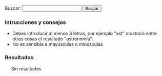 {{header|1=Buscador}}

<form id="search">
Buscar: <input id="entry" type="text" value="" onkeyup="javascript:search();" /> <input id="button" type="button" value="Buscar" onclick="javascript:search();"/>
</form>

=== Intrucciones y consejos ===

* Debes introducir al menos 3 letras, por ejemplo "ast" mostrará entre otras cosas el resultado "astronomía".
* No es sensible a mayúsculas o minúsculas

=== Resultados ===

<div id="results" style="margin-left: 20px;">
Sin resultados
</div>

<script type="text/javascript">
    document.getElementById("entry").focus();
    
    //index start
    index = new Array();
    index[0] = new Array('Actividad', '.', 'actividad', new Array('AVBOT', 'Actividad', 'Array', 'BOTijo', 'CalHeatMap', 'CentralAuth', 'Commons', 'Date', 'Domain', 'DomainDateFormat', 'DomainTextFormat', 'Emijrp', 'Emijrpbot Emijrpbot', 'Entre', 'Estas', 'LL', 'La', 'Legend', 'Menos', 'Mpedia', 'Más', 'Name', 'No', 'Selector', 'Size', 'Solamente', 'Special', 'StartOnMonday', 'TitleFormat', 'WikiPapers', 'Wikibooks', 'Wikiindex', 'Wikinews', 'Wikipedia', 'Wiktionary'));
    index[1] = new Array('Alexandra Kollontai', 'diccionarios/biografico', 'kollontai-alexandra', new Array('Alexandra', 'Alexandra Kollontai', 'Fue', 'Kollontai', 'Moscú', 'Revolucionaria', 'Rusia', 'San Petersburgo', 'Unión Soviética'));
    index[2] = new Array('Alfredo Grimaldos', 'diccionarios/biografico', 'grimaldos-alfredo', new Array('Alfredo', 'Alfredo Grimaldos', 'CIA', 'Cabal', 'Carrero Blanco', 'Ciencias', 'Claves', 'Entre', 'Es', 'España', 'Esperanza Aguirre', 'Franco', 'Grimaldos', 'Historia', 'Información', 'La', 'La Iglesia', 'Madrid', 'OTAN', 'PP', 'Periodista', 'También', 'Transición', 'Universidad Complutense', 'Washington', 'Zaplana'));
    index[3] = new Array('Anotaciones', '.', 'anotaciones', new Array('AVBOT', 'Acabar', 'Activismo', 'Anotaciones', 'Análisis', 'Archivos Digitales', 'BiD', 'Bibliotecas', 'Con', 'Contributions', 'Creo', 'Cultura', 'Desde', 'Detalles', 'Digithum', 'Ecuador', 'Eemijrp', 'El', 'El País', 'Emijrp', 'Emijrp User', 'Emijrpbot', 'Empiezo', 'En', 'España', 'Fallece Michael', 'Find', 'Ftrunk', 'GRSLN', 'GitHub', 'Google Code', 'Google Knol', 'Grueso', 'Ha', 'Hart', 'Haría', 'Hay', 'He', 'ISS', 'Ideas', 'Internet', 'Internet Archive', 'Julian Assange', 'Las', 'LibreFind', 'Lista', 'Lo', 'LoA', 'Mangelrp', 'Mi', 'Mis', 'Mpedia', 'Más', 'Pablo Soto', 'Patricia Horrillo', 'Patrimonio Cultural', 'Por', 'Preservación', 'Proyecto Gutenberg', 'Publicado', 'Publican', 'Python', 'Público', 'Recuperando', 'Registrado', 'Research', 'Retomo Libre', 'Se', 'Si', 'Software', 'Special', 'StatMediaWiki', 'Stéphane', 'También', 'Tras', 'Un', 'Unos', 'User', 'Wiki', 'Wiki Loves Monuments', 'WikiIndex', 'WikiTeam', 'Wikidata', 'Wikipedia'));
    index[4] = new Array('Antonio Gramsci', 'diccionarios/biografico', 'gramsci-antonio', new Array('Ales', 'Antonio', 'Antonio Gramsci', 'Benito Mussolini', 'Escribió', 'Existe', 'Filósofo', 'Fue', 'Gramsci', 'Gran', 'Italia', 'Los', 'Partido Comunista Italiano', 'Roma'));
    index[5] = new Array('Aprender de todo', '.', 'aprender', new Array('Aprender', 'Aprender de todo', 'Artes', 'BS', 'Costumbres', 'CyXXEaUE Aprender', 'Deportes', 'DfulSElISA Aprender', 'GbqTtSG', 'HIO', 'HM Aprender', 'Hoyt', 'I-QU', 'Idiomas', 'KYWVLY', 'LQ Aprender', 'LhU Aprender', 'PIa', 'PVbjCPrHhGqN', 'Polonia', 'Recursos', 'SZ', 'Tyvx', 'UC', 'W-Bua', 'WI', 'XZ'));
    index[6] = new Array('Arte', '.', 'arte', new Array('Aprender', 'Arte', 'Barroco', 'Bibliografía', 'Castilla', 'Clasicismo', 'Corona', 'Cristiano', 'César', 'Edad Media', 'Egipto', 'El', 'En', 'Enlaces', 'Grecia', 'Gótico', 'Hadjinicolaou', 'Hasta', 'Historia', 'Ilustración', 'Isabelino', 'Listas', 'Maestros', 'Manierismo', 'Mesopotamia', 'Modernismo', 'Nicos', 'Orígenes', 'Persia', 'Períodos', 'Plateresco', 'Por', 'Prehistoria', 'Realismo', 'Renacimiento', 'Romano', 'Romanticismo', 'Románico', 'Todo', 'Vallejo', 'Vanguardias'));
    index[7] = new Array('Astronomía', '.', 'astronomia', new Array('Aquí', 'Astronomía', 'Así', 'AxEa', 'Bajo', 'Consulta', 'Cádiz', 'Cómo', 'Dado', 'Desde', 'Eclipse', 'Eclipses', 'Emisiones', 'En', 'España', 'Estación Espacial Internacional', 'Estas', 'File', 'GvMbUxqGuOc Sol', 'Ha', 'ISS', 'Iridium', 'Júpiter', 'KdPFRw', 'La', 'LoA', 'Los', 'Los Toruños', 'Marte', 'Mercurio', 'Miscelánea', 'Más', 'NIKON', 'Neptuno', 'Ngl', 'No', 'Para', 'Parque', 'Por', 'RY', 'Saturno', 'Sh', 'Sol', 'Solo', 'Tierra', 'Urano', 'Varios', 'Venus', 'Xll', 'YYWs Júpiter'));
    index[8] = new Array('Audio', '.', 'audio', new Array('Algunos', 'Archivos', 'Audio', 'Barrio Canino', 'BarrioCanino', 'Conferencias', 'Crónica', 'Cultura Libre', 'Long', 'Long Now Foundation', 'MaQxz-zKw Grupos', 'Makusi', 'Nodo', 'Podcasts', 'RRne', 'Recuperando Memoria', 'Rescate', 'Sueños', 'Traficantes', 'Xu'));
    index[9] = new Array('Barcelone et son parc', '.', 'barcelone-et-son-parc', new Array('ARCHIVES', 'Arcy', 'BARCELONE', 'Barcelona', 'Barcelone', 'Barcelone et son parc', 'Bibliografía', 'Bois', 'CHOMON', 'CNC', 'Chomón', 'Chomón Barcelona', 'Col', 'Colón', 'Cristóbal Colón', 'Créditos', 'DE', 'DQC-sPXdaU', 'DU', 'ET', 'El', 'En', 'Entre', 'Escena', 'Estatua', 'Existe', 'Explicación', 'FILM', 'Ficha', 'LES', 'La', 'Monumento', 'Obreros', 'PARC', 'Parc', 'Pathé', 'Pedestal', 'Procedència', 'Producció', 'Puerto', 'Realització', 'SEGUNDO', 'SON', 'Segundo', 'Su', 'Título', 'Wikipedia'));
    index[10] = new Array('Biblioteca', '.', 'biblioteca', new Array('Abajo', 'Ada', 'Adolfo', 'Akal', 'Alberti', 'Alberto', 'Alemania', 'Alfredo', 'Algunas', 'Allan', 'Am', 'América', 'América Latina', 'Anguita', 'Antología', 'Antonio', 'Aquí', 'Arbe', 'Archivo', 'Arretxe', 'Arthur', 'Arthur Conan', 'Arturo', 'Asociación Cultural Antón Makarenko', 'Atkins', 'Atrapasueños', 'Autoría', 'Baskerville', 'Behe', 'Beltr', 'Beltrán Roca', 'Biblioteca', 'Biblioteca Creando Pueblo', 'Biblioteca Feminista', 'Biblioteca Nacional', 'Bibliotecas', 'Bolchetvo', 'BookSources', 'Breve', 'Busc', 'Buscar', 'Buscón', 'Bécquer', 'Cabo', 'Cabo Trafalgar', 'Caja', 'Calder', 'Carl', 'Carl Sagan', 'Carlos', 'Carter', 'Catálogos', 'Cañamero', 'Che', 'Cheroquis', 'Chile', 'Ciencias Sociales', 'Cine', 'Clapham', 'Claves', 'Colau', 'Como', 'Compare', 'Comunista', 'Conan', 'Conexión', 'Congreso Nacional', 'Contrapoder', 'Conversaciones', 'Conversación', 'Corval', 'Corvalán', 'Coveney', 'Creacion', 'Cruz', 'Crónica', 'Cuando', 'Cuba José Martí', 'Curie', 'Cósmica', 'Darwin', 'Davies', 'Days', 'De', 'Derechos', 'Descartes', 'Desmond', 'Desnudo', 'Diego', 'Diego Cañamero Valle', 'Discourse', 'Don', 'Don Juan Tenorio', 'Doyle', 'Edgar', 'Edgar Allan', 'Editorial', 'Editoriales', 'Eduard', 'Eduardo', 'Educación Popular', 'Ejemplos', 'El', 'El Libro Verde', 'El Manifiesto Comunista', 'El Mono Desnudo', 'El Movimiento Libertario En La Transicion', 'El Solitario', 'El Sí De Las Niñas', 'El Universo', 'Elena', 'Elena Sánchez', 'En', 'Engels', 'Enlaces', 'Enrique', 'Enrique Pérez', 'Erich', 'Ernesto', 'Ernesto Che', 'Escritos', 'Esquivel', 'Esta', 'Estos', 'Estrella', 'Está', 'Etnografía', 'Fern', 'Fernández', 'Feynman', 'Fontova', 'Forrest', 'Frances', 'Francisco', 'Franz', 'Free Literature', 'Friedrich', 'Friedrich Engels', 'Fundamentos', 'Gaddafi', 'Galeano', 'Gamow', 'Gardner', 'George', 'Gim', 'Gonzalo', 'GoodReads', 'Gordillo', 'Gramsci', 'Gran', 'Graphics', 'Grimaldos', 'Guerra', 'Guevara', 'Gustavo', 'Gustavo Adolfo', 'Hawking', 'Hiperespacio', 'Historia', 'Honecker', 'II', 'II Guerra Mundial', 'III', 'III República', 'ISBN', 'Icaria', 'Iglesias', 'Iglesias Turrión', 'Ilich', 'Ilyich', 'Importar', 'Instituto Cubano', 'Inteligente', 'Intxaurrondo', 'Ion', 'Iosif', 'Iosif Samuilovich', 'Jaime', 'Jaime Giménez', 'Jaleo', 'James', 'Jastrow', 'Joaqu', 'Joaquín Recio', 'John', 'Jos', 'José', 'José Manuel', 'Juan', 'Juan Manuel Sánchez Gordillo', 'Julio', 'Ka', 'Kafka', 'Kaku', 'Karl', 'Karl Marx', 'Klinamen', 'La', 'La Caja Negra De Darwin', 'La Caída', 'La Conexión Cósmica', 'La Creacion', 'La Estrella', 'La Lucha Obrera En El Cine', 'La Pirenaica', 'La República', 'LaMalatesta', 'Las', 'Las Maestras', 'Latina', 'Laura', 'Leandro', 'Lenin', 'Libertario', 'Libro', 'Libros Socialismo Actual', 'Los', 'Los Cheroquis', 'Los Trabajadores En La Gran Pantalla', 'Lucha', 'Luis', 'Machiavelli', 'Madariaga', 'Madrid', 'Maestras', 'Manifiesto', 'Manuel', 'Maquiavelo', 'Margot', 'Margot Honecker', 'Marie', 'Marie Curie', 'Mart', 'Martin', 'Martínez', 'Marx', 'Marxista', 'Marxists Internet Archive', 'Matemática', 'Me', 'Metamorphosis', 'Method', 'Micelánea', 'Micelánea Matemática', 'Michael', 'Michael Hart', 'Michio', 'Miguel', 'Miguel Ángel', 'Mono', 'Morat', 'Moratín', 'Morris', 'Movimiento', 'Muammar', 'Mundial', 'Murrell', 'Mármol', 'Nega', 'Negra', 'Ni', 'Niccol', 'Niccolò', 'Nigel', 'Niñas', 'No', 'Novosti', 'Obrera', 'Pablo', 'Pablo Iglesias', 'Pantalla', 'París', 'Patente', 'Pathfinder Press', 'Paul', 'Paul Charles William', 'Pensamiento', 'Peter', 'Pirenaica', 'Poe', 'Progreso', 'Project Gutenberg', 'Pueblo Trabajador Andaluz', 'Pueblos Unidos', 'Punset', 'Puntos', 'Páginas', 'Pérez-Reverte', 'Que', 'Quevedo', 'RDA', 'Rafael', 'Recio', 'Reed', 'Regimiento', 'Regimiento Taman', 'Ren', 'René', 'República', 'Respuesta', 'Reverte', 'Richard', 'Rimas', 'Robert', 'Roca', 'Romero', 'Ron', 'Rosario', 'SCUM', 'Sagan', 'Samuilovich', 'Shakespeare', 'Shklovsky', 'Shook', 'Sindicalismo', 'Software', 'Sol', 'Solanas', 'Solidaridad Obrera', 'Solitario', 'Special', 'Sr', 'Stallman', 'Stephen', 'Struggle', 'Superfuerza', 'Sánchez', 'Sánchez Ron', 'Sí', 'TUFFnew', 'Tabla', 'Taman', 'Teatro', 'Templando', 'Ten', 'Ten Days', 'Tenorio', 'The', 'The Metamorphosis', 'The Online Books Page', 'Trabajadores', 'Trafalgar', 'Traficantes', 'Transicion', 'Trefil', 'Turri', 'Txalaparta', 'Título', 'Un', 'Una', 'Universo', 'Valerie', 'Valle', 'Various', 'Verde', 'Vida', 'Vida Inteligente En El Universo', 'Virginia', 'Vladimir', 'Vladimir Ilich Lenin', 'Vladimir Ilyich', 'Watson', 'Wilhelmi', 'William', 'Woolf', 'World', 'Zorrilla'));
    index[11] = new Array('Biblioteca Nacional de España', '.', 'bne', new Array('AA', 'Afganistán', 'Alemania', 'Alexandr', 'Aun', 'BAblica', 'BNE', 'Biblioteca Nacional', 'Biblioteca Nacional de España', 'Comprobado', 'Conversaciones', 'Corvalán', 'Democr', 'Dumnova', 'Ediciones', 'Editorial Fundamentos', 'El', 'El Blog', 'Enlaces', 'España', 'Historia', 'ICAL', 'Instituto', 'Intercambio Cultural Colombo', 'Kabul', 'La', 'La Biblioteca Nacional', 'Libros', 'Luis', 'Margot Honecker', 'Nadra', 'Novosti', 'Portal', 'Projanov', 'RDA', 'Rep', 'Rodolfo', 'Socialismo', 'Soviético', 'VV', 'Yenia'));
    index[12] = new Array('Camino de Santiago', '.', 'camino-de-santiago', new Array('AIg', 'Al', 'Algunas', 'Ana Ruiz', 'Bien', 'Búsqueda', 'Camino', 'Camino Primitivo', 'Camino de Santiago', 'Compostela', 'Consejos', 'El', 'Enlaces', 'Eroski', 'Es', 'España', 'Existen', 'Flickr', 'Google', 'Guía', 'Guías', 'Internet', 'La', 'La Plata', 'Llevar', 'Los', 'Madrid', 'Me', 'Más', 'Parten', 'Plata', 'Preparación', 'Realmente', 'Santiago', 'Sarria', 'Tablas', 'Un', 'Via', 'Vía'));
    index[13] = new Array('Chile', 'diccionarios/geografico', 'chile', new Array('Berlín', 'Bibliografía', 'Bild', 'Chile', 'Cine', 'Corvalán', 'Cronología', 'Documentales', 'Hemeroteca', 'Luis', 'Por', 'Tres', 'Verlag Ziet'));
    index[14] = new Array('Cine', 'cine', 'cine', new Array('AA', 'ADa', 'ADcula', 'ADculas', 'ADn', 'AF', 'AVtAvU La Guerra Civil', 'Abandonmoviez', 'Absorbido', 'Achtung', 'Adolfo Garijo', 'Aelita', 'Afganistán', 'Afín', 'Agenda', 'Agustín', 'Akal', 'Akira', 'Aktiengesellschaft', 'Al', 'Alain', 'Alan', 'Alas', 'Alatriste', 'Aldo', 'Alejandro', 'Aleksandr Nevski', 'Alemania', 'Alex', 'Alfonso', 'Alfred', 'Alguien', 'Algunas', 'Algunos', 'Alicia', 'Almería--', 'Amadeus', 'Amanecer', 'Ambientadas', 'Amelie', 'Amenábar', 'Amiel', 'Amnistía', 'Amén', 'Anarquismo', 'Anarquista', 'Andréi Rubliov', 'Andréi Tarkovski', 'Andrés Linares', 'Andy', 'Anexo', 'Animatrix', 'Anna Sullivan', 'Anthony', 'Anti-war', 'Antonio', 'Apocalypse Now', 'Apuntes', 'Aragón', 'Aranoa', 'Arcadia', 'Argel', 'Argelia', 'Argo', 'Argonautas', 'Arkadin Ediciones', 'Armand', 'Armand Guerra', 'Aronofsky', 'Arte', 'Arthur', 'Artículo', 'Asaltar', 'Asesinato', 'Atiq', 'Atrapado', 'Aurora', 'Avatar', 'Aveu', 'Aw Cine', 'BA', 'BB', 'BC', 'BD', 'BE', 'BEJ', 'BWqs', 'Bailando', 'Balzac', 'Bandits', 'Barcelona', 'BarrioCaninoVol', 'Barrios', 'Barry', 'Base', 'Basilio', 'Beatty', 'Bechdel', 'Belén', 'Benigni', 'Benito', 'Bergman', 'Berlin', 'Bernardo Bertolucci', 'Bibliografía', 'Bielorrusia', 'Bienvenidos', 'Bigelow', 'Billy', 'Bitelchús', 'BlPYi', 'Black Hawk', 'Blomkamp', 'Bloody Sunday', 'BnT', 'Bobby', 'Boinas', 'Bolivia', 'Bollaín', 'Bollero Real', 'Borscht Western', 'Bourne', 'Braveheart', 'Brian', 'Broad Bellflower', 'Brooks', 'Bruno', 'Bryan', 'Bulaji', 'Bulgaria', 'Bulworth', 'Burke', 'Burton', 'Buñuel', 'Bwana', 'Bx', 'Bélico', 'Búsquedas', 'CINE-A-LA-INTEMPERIE', 'CL', 'CNT-FAI', 'CNje', 'Cabeza', 'Cacitel', 'Cadena', 'Cameron', 'Campanilla', 'Campánula', 'Canal', 'Canh', 'Caparrós Lera', 'Capitanes', 'Captain Corelli', 'Capuchinos', 'Carla', 'Carn', 'Carne', 'Carpenter', 'Carruth', 'Cassavetes', 'Castaway', 'Catalunya', 'Catarata', 'Categor', 'Category', 'Categoría', 'Cecilia Bartolomé', 'Central', 'Chaplin', 'Charles', 'Che', 'Checoslovaquia', 'Chile', 'Chile Films', 'Choe', 'Chom', 'Chomski', 'Chomón', 'Chris', 'Ciencia', 'Cine', 'Cine Alternativo', 'Cine Chile', 'Cine Chileno', 'Cine Documental', 'Cine Gorki', 'Cine Máximo Gorki', 'Cine-Ojo', 'CineSocialPoliticoYRevolucionarioParaCompartir Cine', 'CineYGuerraCivilEspaola', 'Cineclubs', 'Cinema', 'Cinema Alternatiu', 'Cinema Marginal', 'Cinema Third Cinema', 'Cinematogr', 'Cinematograf', 'Cinematografía', 'CinetecaVirtual Chilena', 'Ciudad', 'Claire', 'Clase', 'Claude Berri', 'Cloak', 'Clouds', 'Col', 'Colectivo', 'Colectivo Cine', 'Colectivodecine', 'Colin', 'Coline', 'Columbus', 'Comandante', 'Comedia', 'Comité', 'Como Dios', 'Compañero Presidente', 'Comunicación', 'Concierto', 'Conflicto', 'Constantin', 'Constantin Costa', 'Contact', 'Contestatario', 'Cooperativa', 'Cooperativa Obrera Cinematográfica', 'Coppola', 'Corea', 'Corto', 'Cortázar', 'Costa-Gavras', 'Courtroom', 'Cq', 'Craig', 'Cristian', 'Cristo', 'Cronica', 'Crussels', 'Cuando', 'Cuarón', 'Cuba', 'Cubano', 'Cube', 'Curt', 'Curtis', 'DEFA', 'DEFA Film Library', 'DEadZ-d', 'DO', 'DZ', 'Dagger', 'Dai', 'Daldry', 'Dalton', 'Daniel', 'Darabont', 'Darren', 'David', 'Day', 'De', 'De Francisco', 'De Sica', 'DedNY', 'Denis', 'Dersu Uzala', 'Desaparecido', 'Desde', 'Deutsche', 'Deutsche Film', 'Diamante', 'Diario', 'Diarios', 'Diccionario', 'Dios', 'Distrito', 'Documentales', 'Documentos', 'Dok', 'Don', 'Doug', 'Douglas', 'Dragon Fly', 'Drama', 'Dziga', 'Dziga Vertov', 'Días', 'Díaz Yanes', 'EDMSQ', 'EOavcqE', 'East', 'East German', 'Eastern', 'Ed', 'Edel', 'Edward', 'Edén', 'Eisenstein', 'Ejército Rojo', 'Ekxbmc', 'El', 'El Cine', 'El Padrino', 'El Santo Oficio', 'Elem', 'Elio', 'Eliseo', 'Em', 'Emilio', 'Emmerich', 'En', 'Enemigo', 'Enemigo Público', 'Enrique', 'Entre', 'Entrevista-Griselda', 'Ephron', 'Era', 'Eric', 'Erin Brockovich', 'Ernst', 'Escape', 'Escena', 'Espanya', 'Espartaco', 'España', 'Espectáculo', 'Estado', 'Estado Plurinacional', 'Estadísticas', 'Estampas', 'Estas', 'Este', 'Estevez', 'Estos', 'Estudio Central', 'Estudios', 'Están', 'Europa', 'Everybody Go Home', 'FAI', 'FAjd', 'FD', 'Facción', 'Farrokhzad', 'Federació Catalana', 'Federico Fellini', 'Fellini', 'Feminismo', 'Feminista', 'Fernando', 'Fernando Solanas', 'Fernán Gómez', 'Fernández López', 'Ferrante', 'Fesser', 'Festival', 'Festival Havana Film Festival', 'Festival Internacional', 'Festival Moscow International Film Festival', 'Festival Pyongyang International Film Festival', 'Festival Sahara International Film Festival', 'Festival Vietnam Film Festival', 'FestivalCineAnarquistaEnBurgos', 'Festivales', 'FiSahara', 'Fidel', 'File', 'Filemón', 'Filipinas', 'Film', 'Film-Aktiengesellschaft', 'FilmAffinity', 'Filmoteca', 'Filmotecas', 'Films', 'Films Popular', 'Fincher', 'Flaherty', 'Flecha', 'Fleder', 'Ford', 'Ford Coppola', 'Forman', 'Forrest Gump', 'Fort Apache', 'Forugh', 'Francia', 'Francis', 'Francis Ford', 'Frank', 'François', 'Frears', 'French', 'From', 'Fue', 'Fuego Rojo Producciones', 'Fuerte Apache', 'Fugitivos', 'Furia', 'Fábrica', 'GAL', 'GVIzlrb', 'GYyDsJKSpYc', 'GZ', 'Gabriel Veyre', 'Gaghan', 'Garcia', 'García Espinosa', 'Gary', 'Gaviria', 'Gavras', 'General', 'George', 'Gerardo', 'German', 'Germinal', 'Getino', 'Ghost', 'Gibson', 'Gijón', 'Gilliam', 'Gillo', 'Gillo Pontecorvo', 'Girl', 'Glauber', 'Glory', 'Godard', 'Godzilla', 'González López', 'González-Fierro', 'Goodbye Lenin', 'Gorki', 'Gorky', 'Gorky Film Studio', 'Goskinó', 'Gran Oso', 'Greengrass', 'Grupo', 'Grupo Cine Liberación', 'Grupo Dziga Vertov', 'GuVoW', 'Guantanamera', 'Guerra', 'Guerra Civil', 'Guerra Civil Española', 'Gustavo', 'Gutierrez', 'Gutiérrez Alea', 'Géneros', 'HM', 'HZQC', 'Ha Noi', 'Hablemos', 'Hacia', 'Hacia-Un-Tercer-Cine-Octavio-Getino-y-Pino-Solanas Hacia', 'Haciendo', 'Hackers', 'Hanoi', 'Hans', 'Harold', 'Havana', 'Hay', 'Helena Lumbreras', 'Helvécio', 'Herman', 'Herrero', 'Hey-Jun', 'Hierro', 'Hijos', 'Hildegart', 'Hiroshima', 'Hirschbiegel', 'His Day', 'Historical', 'Histórico', 'Hitchcock', 'Holcomb', 'Hollywood', 'Hombre', 'Hornets', 'Hotel Rwanda', 'Howard', 'Hoy', 'Humberto', 'Huracán Carter', 'I-H', 'ICAIC', 'II', 'II Resistance', 'III', 'IMDB', 'ISKRA Radio', 'Iain', 'Iciar Bollain', 'Icíar', 'Iglesias Turrión', 'IiFestivalDeCineAnarquistaDeBarcelona', 'Ik Kyu', 'Imanol', 'In', 'In-hak', 'Incendies', 'Independence Day', 'Industria', 'Industria Cinematográfica', 'Industria Cinematográficos', 'Indígena', 'Infancia', 'Instituto', 'Instituto Cubano', 'Internacional', 'International', 'Internet Movie Data', 'Invictus', 'IqD', 'Ir', 'Irán', 'Israel', 'Italia', 'Italy', 'Iván', 'JFK', 'James', 'Jang', 'Jasón', 'Javier', 'Javier Corcuera', 'JbUsY Los', 'Jean-Luc', 'Jean-Paul', 'Jean-Pierre', 'Jerry', 'Jeunet', 'Jewison', 'Jim', 'Joe', 'Joe Cola', 'John', 'John Waters', 'Johnny', 'Johnston', 'Jon', 'Jones', 'Jorge', 'Jorge Sanjinés', 'Joris Ivens', 'Josefina Molina', 'Josep Maria', 'Joseph', 'José Antonio', 'José Luis', 'José Manuel', 'Js', 'Juan Carlos', 'Juan José', 'Juan Payán', 'Julio', 'Jumanji', 'Jurassic World', 'Juventud', 'K-', 'KP', 'KU', 'Kapo', 'Karlovy Vary', 'Kassovitz', 'Kathryn', 'Ken', 'Kevin', 'KhSQ', 'Kill Bill', 'King', 'Kino-Glaz', 'Kk', 'Klimov', 'Korea', 'Korean', 'Korean Film Studio', 'Kotcheff', 'Kt', 'Kubrick', 'Kuleshov', 'Kurosawa', 'Kyun', 'LATJI', 'LCnW-lM', 'La', 'La Batalla', 'La Chinoise', 'La Habana', 'La Marxa', 'La Patagonia', 'La Tuerka', 'LaCasaIncendiadaFestivalCineAnarquistaMad', 'Ladrón', 'Lana', 'Las', 'Las Brigadas Internacionales', 'Las Hurdes', 'Last Days', 'Latinoamericano Ecu', 'Laya Films', 'Le Chanois', 'Lecciones', 'Lee', 'Legal', 'Legión', 'Leigh', 'Leipzig', 'Leipzig Dok Leipzig', 'Lenfilm', 'Lenin', 'Leningrado', 'Leterrier', 'Lev', 'León', 'Liberaci', 'Libertad', 'Libia', 'Library', 'Libros', 'Life', 'Liman', 'Lincoln', 'Linterna', 'Lionhearts', 'List', 'Listas', 'Lists', 'Littin', 'Llorenç Soler', 'Lloviendo', 'Lo', 'Loach', 'Loca', 'Looking', 'Los', 'Louis', 'Louise', 'Lubitsch', 'Luchino', 'Luchino Visconti', 'Lucino Visconti', 'Luis', 'Lumet', 'Lumumba', 'Lydia', 'Lynch', 'MRHScsMLqSE', 'MU Can Serra', 'MYEYNc', 'MZN', 'Macdonald', 'Macías', 'Madrid', 'Magica', 'Magí', 'Malcolm', 'Mandolin', 'Manifiesto', 'Manifiestos', 'Mantilla', 'Maquiavelo', 'Mar', 'Maravillas', 'Marc', 'Mariano Lisa', 'Mario', 'Mark', 'Mart', 'Marte', 'Martin', 'Martyn', 'Martínez Muñoz', 'María', 'María Eulalia', 'Masacre', 'Mateo', 'Mathieu', 'Matrix', 'Matrix Reloaded', 'Matrix Revolutions', 'Mayo', 'Meirelles', 'Mejor', 'Mel', 'Memorias', 'Men In Black', 'Mentiras', 'Meras', 'Mezhrabpomfilm', 'Mi', 'Michelangelo Antonioni', 'Mignoni', 'Miguel', 'Mike', 'Mikhail', 'Milos', 'Minority Report', 'Miró', 'Mis', 'MmxB', 'Moebius', 'Momentos', 'Monicelli', 'Moreno', 'Mortadelo', 'Moscow', 'Moscú', 'Mosfilm', 'Mosquera', 'Mostra', 'Mungiu', 'Mussolini', 'Más', 'Máximo Gorki', 'México', 'Múnich', 'NIWhiSjc', 'Nacho', 'Nacido', 'Nadie', 'Nagisa', 'Nanuk', 'Naples', 'Natali', 'Naúfrago', 'Negocios', 'Neill', 'Neorrealismo', 'Neretva', 'Nest', 'Network', 'Nfyx-', 'NgzEBojfxL', 'Nick', 'Night', 'Nightingale', 'Nikolai Ekk', 'No', 'Nora', 'Norman', 'Norte', 'North', 'North Korean', 'Noticiari Laya Films', 'Novo Cinema Novo', 'Now', 'Nuestro', 'Nuevo', 'Nuevo Cine Latinoamericano', 'Nunca', 'Núm', 'OTpA Hasta', 'Octavio', 'Octavio Getino', 'Octubre', 'Oeste', 'Oliveira', 'Oliver', 'Operación Ogro', 'Oro', 'Orígenes', 'Oshima', 'Ostern', 'Ostern Ostern', 'Otras', 'Otros', 'Outcry', 'Oviedo', 'PCE', 'PLuZmvBBQhAiE', 'PS', 'PSUC', 'Pablo', 'Pakula', 'Palestina', 'Palmira', 'Pan', 'Para', 'Parajitos', 'Parque Jurásico', 'Parte', 'Partisan', 'Partisano', 'Pasaremos', 'Pasolini', 'Passolini', 'Patino', 'Patronenh', 'Pau', 'Paul', 'País', 'Pedro', 'Pel', 'Películas', 'Pena', 'Penn', 'Pentágono', 'Pero', 'Perón', 'Peter', 'Petri', 'Petrogrado', 'Phil Alden', 'Pi', 'Pier Paolo Pasolini', 'Pilar Miró', 'Piratas', 'Planes Pedreño', 'PlanetaCine', 'Platoon', 'Pobre', 'Pobreza', 'Polanski', 'Political', 'Pollack', 'Polonia', 'Política', 'Político', 'Pontecorvo', 'Popular Film', 'Por', 'Porto', 'Potemkin', 'Pozo Fajarnés', 'Primer', 'Primeros', 'Princesas', 'Prize', 'Produjo', 'Progressive Film Club', 'Protazanov', 'Proyas', 'Psicosis', 'Publicaciones', 'Puche', 'Puerta', 'Pyongyang', 'Pánico', 'Pérez Romero', 'QIauufg', 'QiR', 'Quaderns', 'Quebracho', 'Queimada', 'Quentin', 'Quinqui', 'RAI', 'RDA', 'REvista', 'RH', 'Radio', 'Radio Favela', 'Rahimi', 'Raimon', 'Raizman', 'Rambo', 'Ramis', 'Ratton', 'Ray', 'Raymundo Gleyzer', 'RebeldeMule', 'Recipients', 'Recomendaciones', 'Red', 'Red Western', 'Regreso', 'Reina', 'Repasar', 'Reportaje', 'República', 'República Bolivariana', 'República Democrática Alemana', 'República Española', 'República Federal Socialista', 'República Federativa Socialista', 'República Popular', 'República Popular China', 'República Popular Democrática', 'República Socialista', 'República Árabe Saharaui Democrática', 'Resistance', 'Resistencia', 'Resnais', 'Revistas', 'Revolucion Mexicana', 'Revolución', 'Revolución Cubana', 'Rey Salomón', 'Richard', 'Ridley', 'Ripstein', 'Robbins', 'Robert', 'Roberto', 'Roberto Rossellini', 'Robinson', 'Rocha', 'Rod', 'Roland', 'Roma', 'Roman', 'Romance', 'Rome', 'Romm', 'Ron', 'Rosa Luxemburg', 'Rosi', 'Rossellini', 'Rothemund', 'Rovere', 'Rumanía', 'Rupert', 'Rusia', 'Rx', 'Ryan', 'Río Bravo', 'SE', 'SIE', 'SIE Films', 'Sahara', 'Salvador Allende', 'Salvador Puig Antich', 'Salvar', 'Sam', 'San Jorge', 'Sanjinés', 'Santiago', 'Santos', 'Sau Olite', 'Schenkman', 'Schindler', 'Scorsese', 'Scott', 'Se', 'Sección', 'Secretary', 'Secretos', 'Section', 'Segunda Guerra', 'Segunda Guerra Mundial', 'Segundo', 'Senderos', 'Sergei', 'Sergei Eisenstein', 'Serguéi Eisenstein', 'Series', 'Serrano', 'Serreau', 'SevZapKino', 'Seven', 'Señales', 'Shadyac', 'Shainberg', 'Shane', 'Sharknado', 'Sheridan', 'Shyamalan', 'Siberia', 'Sica', 'Sidney', 'Siegel', 'Sijie', 'Silicon Valley', 'Silvio', 'Simon', 'Sindicalismo', 'Sindicato', 'Sindicato General', 'Sindicatos', 'Singer', 'Siria', 'Sitios', 'Slumdog Millionaire', 'Sobre Vietnam', 'Social', 'Sociedad Cooperativa Central', 'Soderbergh', 'Softley', 'Sol', 'Solanas', 'Solaris', 'Solas', 'Soldini', 'Solás', 'Sonnenfeld', 'Soon Jo', 'Sophie Scholl', 'Sovetskii Film', 'Soviet', 'Soy Cuba', 'Soyuzmultfilm', 'Spartacus Films', 'Spielberg', 'Spike', 'Stalin', 'Stalingrado', 'Stanley', 'State', 'Steel', 'Stephen', 'Steven', 'Stigmata', 'Stone', 'Studio', 'Studios', 'Sturges', 'Su', 'Subiela', 'Super Mario Bros', 'Sus', 'Sydney', 'Syriana', 'Sáhara', 'Sáhara Occidental', 'Sócrates', 'TQ', 'TV', 'Tabío', 'También', 'Tarantino', 'Tarzán', 'Taxi', 'TcsdI', 'Te', 'Ted', 'Template', 'Tercer', 'Terminator', 'Terrible', 'Territorio', 'Terry', 'Tesis', 'Test', 'The Abandoned', 'The Bridge', 'The Deadly Mission', 'The Dirty Dozen', 'The Fall', 'The Fallen', 'The Fascist', 'The Floating Lives', 'The Four Days', 'The Hunchback', 'The Man From Earth', 'The Widowmaker', 'Thelma', 'Third', 'Tienes', 'Tierra', 'Tim', 'Tino Calabuig', 'Titanes', 'Titanic', 'Todo', 'Todos', 'Tom', 'Tomás', 'Tomás Gutiérrez Alea', 'Tony', 'Traición', 'Trevorrow', 'Truffaut', 'Truman', 'Trumbo', 'Tío Tom', 'UGT', 'ULA', 'UMc El', 'UP Chile', 'URSS', 'USSR', 'Uli', 'Umberto Barbaro', 'Un', 'Una', 'Unidad Popular', 'United', 'Universidad', 'Unión Soviética', 'Uno', 'Uribe', 'VV', 'VZncJ-OgXZI El Born', 'Veljko', 'Venezuela', 'Ventura Pons', 'Verhoeven', 'Vertov', 'Viaje', 'Vidor', 'Viena', 'Viernes', 'Vietnam', 'Vietnamese', 'Vigalondo', 'Villeneuve', 'Vilsmaier', 'Vincenzo', 'Violeta', 'Viridiana', 'Virus', 'Visconti', 'Vitoria', 'Vittorio', 'Vittorio De Sica', 'Viva Zapata', 'Vivir', 'Volumen', 'Véase', 'Víctor', 'WWQ', 'Wa', 'Wachowski', 'Wainwright', 'War', 'Warren', 'WbkmFn', 'Web', 'Weingartner', 'Weir', 'Wells', 'Western', 'Western Zapata Western', 'Wikipedia', 'World', 'World Trade Center', 'World War', 'WuPjt', 'XFs', 'XI', 'Ya', 'Yakov', 'YdKU', 'Yo', 'YouTube', 'YucWiRJi', 'Yugoslavia', 'Yuli', 'ZIurkLo', 'ZY', 'Zambrano', 'Zapata', 'Zapata Western', 'Zemeckis', 'ZfKgiJIK', 'Zi', 'Zucker', 'Zulu', 'Zwick', 'Álvarez', 'Épico'));
    index[15] = new Array('Cine de la RDA', 'cine', 'cine-rda', new Array('Andrew Thorndike', 'Arthur Pohl', 'Bernhard Stephan', 'Bibliografía', 'Carl Balhaus', 'Cinco', 'Cine', 'Cine de la RDA', 'Cinema', 'DEFA Film Library', 'Directores', 'East', 'East German Cinema Blog', 'Egon', 'Emijrp', 'Enlaces', 'Erich Engel', 'Erwin Stranka', 'Esta', 'Frank Beyer', 'GESICHTER', 'Gerhard Klein', 'Germany', 'Germany User', 'Gottfried Kolditz', 'Gunter Friedrich', 'Gunther Scholz', 'Gustav', 'Hans Heinrich', 'Lissy', 'OST', 'Patronenh', 'Películas', 'RDA', 'Reisch', 'República Democrática Alemana', 'TV', 'Un', 'User', 'Wangenheim', 'Wikidata'));
    index[16] = new Array('Cine mudo en España', 'cine', 'cine-mudo-espana', new Array('Alexandre Promio', 'Alfonso', 'Arrivée', 'Artillerie', 'Añadir', 'Año', 'Baile', 'Barcelona', 'Bello Cuevas', 'Bibliografía', 'Cambio', 'Carga', 'Catalogue Lumi', 'Ciclistas', 'Cine', 'Cine mudo en España', 'Cuando', 'Cyclistes', 'Danse', 'Descarga', 'Desfile', 'Dirección', 'Distribución', 'Distribution', 'Duración', 'Déchargement', 'Défilé', 'El', 'España', 'Ficción', 'FilmAffinity', 'Francis Doublier', 'Garde', 'Hallebardiers', 'IMDb', 'José Antonio', 'Lanciers', 'Llegada', 'Maniobras', 'Mas', 'OR', 'Palacio Real', 'PhHc', 'Reine', 'TVkF-', 'Título', 'UeJ', 'Vicálvaro', 'Wikidata', 'XIII', 'YouTube'));
    index[17] = new Array('Clara Zetkin', 'diccionarios/biografico', 'zetkin-clara', new Array('Clara', 'Clara Zetkin', 'Imperio', 'Luchadora', 'Moscú', 'Política', 'Unión Soviética', 'Zetkin'));
    index[18] = new Array('Cocina', '.', 'cocina', new Array('Algunas', 'Cocina', 'Coliflor', 'Cuando', 'Hervir', 'Machacarla', 'Tirar', 'Trocear'));
    index[19] = new Array('Comunismo', '.', 'comunismo', new Array('Análisis', 'Artículos', 'Barcelona', 'Bibliografía', 'Bogdanov', 'Capítulo', 'Castro Ruz', 'Charles Fourier', 'Cine', 'Communpedia', 'Compendios', 'Comunidad', 'Comunismo', 'Curso', 'DEFA Film Library', 'DPRK Music', 'DPRK Music Fan', 'DPRKconcert', 'EcuRed', 'Editorial Ciencia Nueva', 'Editorial Marxista', 'El', 'El Estado', 'Engels', 'Enlaces', 'Es', 'Estos', 'Falansterios', 'Fidel', 'Foro Comunista', 'Francia', 'II', 'II Declaraciones', 'III', 'IV', 'Icarianos', 'Inglaterra', 'Intentar', 'Introducción', 'La', 'La Habana', 'Las', 'Lenin', 'Libros', 'Lince', 'Los', 'Madrid', 'Manifiesto', 'Marx', 'Marxists Internet Archive', 'Música', 'Nq', 'Orquesta', 'Otros', 'Owenismo', 'Partido Comunista', 'Primera', 'Proporciono', 'Pueblo Soviético', 'RDA', 'Revolución', 'Robert Owen', 'Roja La Orquesta Roja', 'Saint-Simon', 'Sansimonismo', 'Segunda', 'Socialismo', 'Sociedad', 'Tercera', 'Traduciendo', 'Transición', 'UCFPK', 'UCLSxFv', 'UqmJKUHWX', 'WmZKkTvQ', 'Étienne Cabet'));
    index[20] = new Array('Contacto', '.', 'contacto', new Array('Contacto', 'File', 'Puedes'));
    index[21] = new Array('Cuba', 'diccionarios/geografico', 'cuba', new Array('Abelardo Moreno', 'Algunos', 'Allende', 'América', 'Asamblea', 'Augusto Olivares', 'BLoIwfSV', 'Batista', 'Bibliografía', 'Blogs', 'Brigada Antonio Maceo', 'Campaign Cuban Literacy Campaign', 'Caribe', 'Carolina Silvestre', 'Cg', 'Charles Chaplin', 'Chile', 'Comandante', 'Compartiendo', 'Cuba', 'Cubadebate', 'Cuban', 'Cubanos', 'Daniel Desaloms', 'Después', 'Documental', 'Documentales', 'DqEw', 'El', 'El Diálogo', 'Enciclopedia Cubana', 'Estado', 'Estados Unidos', 'Este', 'Estos', 'Existe', 'Eyi', 'Felipe Pérez Roque', 'Fidel', 'Fidel Castro', 'Filmado', 'GWNMcU Bloqueo', 'Gitana', 'Granma', 'Hemeroteca', 'HgcVQm', 'Histórico', 'Isla Desconocida', 'Jesús Díaz', 'Juan Triana', 'Juventud Rebelde', 'KpuIu', 'La', 'Letra', 'LibreRed', 'List', 'Literacy', 'Los', 'Narra', 'NofbI Hechos', 'Octavio Cortázar', 'Oliver Stone', 'Otros', 'PY El', 'París', 'Poder Popular Ricardo Alarcón', 'Por', 'Primera', 'Quesada', 'República', 'Revolución', 'Revolución Cubana', 'Salvador Allende', 'Se', 'Songo La Maya', 'Soy', 'Stone', 'También', 'Tasa', 'Tiempos', 'Wikipedia', 'XX', 'Álvaro Covacevich'));
    index[22] = new Array('Documentales', 'cine', 'documentales', new Array('AFK', 'AKA', 'AM', 'AR', 'AVI', 'Abad', 'Abrisqueta', 'Acres', 'Adelardo', 'Adelardo Fernández Arias', 'Además', 'Adrián', 'Adrián Porchet', 'Aguiluchos', 'Aimé', 'Aitor', 'Aitor Arregi', 'Aix-les-Bains', 'Alabarderos', 'Alas', 'Alastair', 'Alastair Fothergill', 'Albert', 'Alemania', 'Alex', 'Alexandre', 'Alexandre Promio', 'Alfonso', 'Alfonso Arteseros', 'Alice', 'Alice Guy', 'Alicia', 'Alicia Alted', 'Alix', 'Almela', 'Alphonse', 'Alted', 'Amarás', 'Amnistía', 'América', 'Ana', 'Ana Martínez', 'Anatomía', 'Andalucía', 'Andreas', 'Andreas Pichler', 'Andrei Tarkovsky', 'Andrew', 'Andrew Starke', 'Andrzej', 'Andrzej Celinski', 'André', 'André Barro', 'Andrés', 'Andrés Linares', 'Ann', 'Ann Druyan', 'Annabelle Serpentine Dance', 'Antonio', 'Antonio Bermejo Canua', 'Antonio Román', 'Apocalipsis', 'Aprenda', 'Aragoneses', 'Aragón', 'Argentina', 'Arias', 'Aris', 'Aris Chatzistefanou', 'Armengou', 'Armenia', 'Arregi', 'Artavazd', 'Artavazd Pelechian', 'Arteseros', 'Artigas', 'Asesinato', 'Asociación', 'Asturias', 'Atado', 'August-Br', 'Auguste', 'Auguste Lumi', 'Augustin', 'Aurélio', 'Aventura', 'Avidemux', 'Avila', 'Ayuda', 'Año', 'BCHD', 'BI La', 'BLoIwfSV', 'BN', 'BR', 'BXi', 'Baglivo', 'Baignade', 'Balmoral', 'Balseros', 'Bananeras', 'Banner', 'Barbet', 'Barbet Schroeder', 'Barcelona', 'Barcelone', 'Barque', 'Barro', 'Bartley', 'Bartolomé', 'Bataille', 'BbDWRXd', 'Belis', 'Berdugo', 'Bergman', 'Berlin', 'Berlín', 'Bernal', 'Bernard', 'Bernard Vaillot', 'Between', 'Beut', 'Bibliografía', 'Bigas', 'Bigas Luna', 'Bill', 'Bill Pope', 'Birt', 'Birt Acres', 'Blackfriars Bridge', 'Blacksmith Scene', 'Blanco', 'Bloqueo', 'Bmr', 'Bocal', 'Bombardeos', 'Borowczyk', 'Bosch', 'Bosse', 'Bosse Lindquist', 'Brasil', 'Bravo', 'Briain', 'Brydekamp', 'Buenos Aires', 'Burgos', 'Buñuel', 'CA', 'CIA', 'CINE', 'CL', 'CNT', 'CO', 'CU', 'Cabrera', 'Cambio', 'Camilo', 'Campo', 'Campos Salles', 'Canadá', 'Capella', 'Capitalismo', 'Carl', 'Carl Sagan', 'Carles', 'Carles Bosch', 'Carlos', 'Carlos García', 'Carmen', 'Carmen Luz Parot', 'Carmencita', 'Castro', 'Cataluña', 'Catástrofes', 'Causa', 'Cecilia', 'Cecilia Bartolomé', 'Celinski', 'Cervera', 'CfSjmcqjoe', 'Champs-Élysées', 'Changement', 'Charles', 'Charles Sheeler', 'Chaskel', 'Chatzistefanou', 'Chile', 'Chomón', 'Chris', 'Chris Marker', 'Chávarri', 'Cine', 'Cipriano Mera', 'Ciudad', 'Ciutat', 'Cj', 'Clarke', 'Claudio', 'Claudio Sapiaín', 'Colectivo', 'Collar', 'Colombia', 'Colombia-Ejército', 'Comandante', 'Compare', 'Compañero Presidente', 'Comprar', 'Con', 'Concours', 'Constructor', 'Copenhague', 'Copiad', 'Cordeliers', 'Corea', 'Cormenzana', 'Corner', 'Corrida', 'Cort', 'Cortázar', 'Cosima', 'Cosima Dannoritzer', 'Cosmos', 'Costelle', 'Covacevich', 'Creator', 'Crímenes', 'Cuba', 'Cádiz', 'Código Linux', 'Cómo', 'DCDIWEIE Ep', 'DE', 'DK', 'DVD', 'Da Vinci', 'Daniel', 'Daniel Costelle', 'Daniel Desaloms', 'Daniel Hissen', 'Daniel Villasante', 'Dannoritzer', 'Danse', 'Danseuses', 'David', 'David Douglas', 'David Fernández', 'Debtocracy', 'Del', 'Demolición', 'Desaloms', 'Deshon', 'Después', 'Dickson', 'Dickson Greeting', 'Dinamarca', 'Dirección', 'Dirigido', 'Documental', 'Documentales', 'Doménech', 'Don José Canalejas', 'Donatella', 'Donatella Baglivo', 'Dong-weon', 'Dong-won', 'Donnacha', 'Douglas', 'Dover', 'Downey', 'Dp', 'Dresden', 'Driving', 'Druyan', 'Débarquement', 'Départ', 'Díaz', 'EMHB', 'EQDQAJiNIwJ', 'ES', 'Eadweard', 'Eadweard Muybridge', 'Eduardo', 'Eduardo Jimeno', 'Eduardo Montero', 'Eduardo Zamacois', 'Ejército Rojo', 'El', 'El Maquis', 'El Papus', 'Elfelt', 'Elizabeth', 'Elizabeth White', 'Ella Lola', 'Ellos', 'Elsinor', 'Emil', 'Emil Skladanowsky', 'En', 'Enrique', 'Enrique Blanco', 'Enrique Díaz Quesada', 'Entre', 'Ep', 'Eric', 'Eric Steel', 'Ernesto', 'Ernesto Mario Bravo', 'Es Ep', 'Escargot', 'Escritores', 'España', 'Est', 'Esta', 'Estados Unidos', 'Estampas', 'Este', 'Estela', 'Estela Bravo', 'Está', 'Eugene', 'Eugene Py', 'Eugenio', 'Eurotika', 'Eva', 'Eva Abad', 'Ew', 'Excelente', 'FAI', 'FARC-EP', 'FI', 'FLV', 'FR', 'Fajardo', 'Falconetti', 'Falconetti Peña', 'Falling Cat', 'Familiares', 'Farrokhzad', 'Fernando', 'Fernando Ruiz Vergara', 'Fernando Santiago', 'Fernández', 'Fidel', 'Figueres', 'File', 'FilmAffinity', 'Finlandia', 'Fires', 'Flaherty', 'Folds', 'Foro', 'Forugh', 'Forugh Farrokhzad', 'Fothergill', 'Fraga', 'Francia', 'Francisco', 'Francisco Norden', 'Franco', 'Franquismo', 'Fructuós', 'Fructuós Gelabert', 'Fue', 'Fuerzas Armadas', 'Fuerzas Armadas Revolucionarias', 'Función', 'Furtado', 'Fábrica Confian', 'Félix', 'Félix Marquet', 'GB', 'GGkXsg El Papus', 'GI', 'GP', 'GR', 'Gabriel', 'Gabriel Veyre', 'Gallardo', 'Gallop', 'García', 'García-Alix', 'Gardner', 'Gautier', 'Gelabert', 'General', 'George', 'George Albert Smith', 'Gerona', 'Gianni', 'Gianni Toti', 'Gibraltar', 'Gladio', 'Gleyzer', 'Goenaga', 'Gould', 'GrBkQ Los', 'Gran Canal', 'Grecia', 'Greenland Dogs', 'Grueso', 'Guerra Civil', 'Guerra Civil Española', 'Guerra Fría', 'Guillermo', 'Guillén', 'Gutiérrez', 'Guy', 'HHr', 'HImg-DKQ', 'Hand Film', 'Hanna', 'Hanna Polak', 'Hannu', 'Hannu Puttonen', 'Heise', 'Helena', 'Helena Lumbreras', 'Helper', 'Herzog', 'Hissen', 'Historia', 'Hp', 'Huor', 'IE', 'II', 'II República', 'IJsbrand', 'IR', 'IRsimQ', 'IT', 'Iguana', 'Importante', 'Ingmar', 'Ingmar Bergman', 'Irlanda', 'Irán', 'Isabel', 'Isabel Rodríguez', 'Isabel Santos', 'Isabelle', 'Isabelle Clarke', 'Italia', 'Jacobo', 'Jacobo Beut', 'Jaffa', 'Jaime', 'Jaime Chávarri', 'James', 'Jan', 'Jan Lenica', 'Janssen', 'Jesper', 'Jesper Huor', 'Jesús', 'Jesús Díaz', 'Jimeno', 'Jiménez', 'Joaquim', 'Joaquín', 'Joaquín Jordá', 'Jon', 'Jon Sistiaga', 'Jonas', 'Jonas Mekas', 'Jordan', 'Jordà', 'Jordá', 'Jorge', 'Jorge Fraga', 'Jorge Furtado', 'Josefina', 'Josefina Molina', 'Josep', 'Josep Maria Doménech', 'Joseph', 'Joseph Mc', 'José', 'José Antonio Bermejo Canua', 'José Juan Bartolomé', 'José María Almela', 'José María Goenaga', 'José Ángel Jiménez', 'Juan', 'Juan Gautier', 'Juan Lebrón', 'Juan Miguel León Moriche', 'Julia', 'Julia Cort', 'Jérusalem', 'KF', 'KR', 'Karin', 'Katerina', 'Katerina Kitidi', 'Keyboard', 'Kim', 'Kim Bartley', 'Kim Dong', 'King', 'Kitidi', 'Klose', 'Koulmasis', 'Kuwait', 'LFmRdbsHzI Pantalones', 'LOcAN', 'LPhw', 'La', 'La Ciotat', 'La Desbandá', 'La Entrevista', 'La Guerra Civil', 'La Guerrilla Comunicacional', 'La Pirenaica', 'La Primera Guerra Mundial', 'La Sauceda', 'Lacayo', 'Landrián', 'Las', 'Las Hurdes', 'Le', 'Lebrón', 'Leeds', 'Lenica', 'Lenin', 'Leningradsky', 'Leonard-Cushing Fight', 'Leopoldo María Panero', 'Les', 'León Moriche', 'Linares', 'Lindquist', 'Littin', 'Llegada', 'Llum', 'Llum Quiñonero', 'Loizeau', 'Looking', 'Los', 'Louis', 'Louis Aimé Augustin Le Prince', 'Louis Lumi', 'Lucio', 'Luis', 'Luis Buñuel', 'Luis Moles', 'Luisa', 'Lumbreras', 'Lumière', 'Luna', 'Luz', 'Lyon', 'MIW', 'MKcqJjY Estados Unidos', 'MP', 'MX', 'Madrid', 'Mam', 'Man Walking Around', 'Mandela', 'Manhatta', 'Manon', 'Manon Loizeau', 'Manuel', 'Manuel Gutiérrez Aragón', 'Marc', 'Marc Berdugo', 'Marey', 'Mari', 'Maria', 'Mario', 'Mario Marret', 'Mariscal', 'Marker', 'Marquet', 'Marret', 'Marrufo', 'Martinov', 'Martínez', 'María', 'María Luisa Capella', 'Master', 'Max', 'Max Skladanowsky', 'Mayday', 'McMaster', 'Mekas', 'Memoria', 'Memoria Histórica', 'Men Boxing', 'Mes', 'Michael', 'Michael Jordan', 'Michael Moore', 'Miguel', 'Miguel Littin', 'Mikhail', 'Mikhail Romm', 'Milan', 'Mirella', 'Moers', 'Moles', 'Molina', 'Monkeyshines', 'Monterey', 'Montero', 'Montse', 'Montse Armengou', 'Moore', 'Moreira', 'Moreno', 'Morgan', 'Morgan Spurlock', 'Morning Alarm', 'Mozilla Firefox', 'MpbMO', 'Mq', 'Muchas', 'Mujeres', 'Muybridge', 'Málaga', 'México', 'NI', 'NL', 'NZ', 'Namo Village', 'Nanook', 'Nanuk', 'Narra', 'Neuville-sur-Sa', 'Newark Athlete', 'Nicaragua', 'Nicolás', 'Nicolás Guillén Landrián', 'No', 'Norden', 'Norte', 'Now', 'Nueva Zelanda', 'Nègres', 'OTAN', 'Octavio', 'Octavio Cortázar', 'Ojos', 'Oliver', 'Oliver Stone', 'Operación Gladio', 'Ortega', 'Os', 'Otro', 'Ouléd-Na', 'OxZAM Mujeres', 'Oyster', 'PCOE', 'PKH', 'PL', 'PLgVCG-j', 'PT', 'PXh', 'PY', 'Pablo', 'Pablo García Cabrera', 'Pablo Santángelo', 'Pablo Willy', 'Palacio Real', 'Palatino', 'Panorama', 'Panorama Taken', 'Parc', 'Parot', 'Partido Comunista', 'Pascual', 'Pascual Cervera', 'Passage', 'Patterned Handkerchiefs', 'Paul', 'Paul Moreira', 'Paul Strand', 'Paz', 'País', 'Países Bajos', 'Pedro', 'Pedro Chaskel', 'Pelechian', 'Permite', 'Pessoal Operário', 'Pete', 'Pete Tombs', 'Peter', 'Peter Elfelt', 'Peter Moers', 'Peña', 'Pichler', 'Pilar', 'Planeta Tierra', 'Polak', 'Polonia', 'Pope', 'Por', 'Por Vietnam', 'Porchet', 'Portugal', 'Prince', 'Procesión', 'Promio', 'Propaganda', 'Pueblo', 'Puente', 'Puntos', 'Puttonen', 'Pw', 'Py', 'QQ', 'Quesada', 'Quique', 'Quiñonero', 'Qué', 'QyHLd', 'QyeSXiz', 'RD', 'Radeau', 'Radio España Independiente', 'Radio Pirenaica', 'Rainer', 'Raizman', 'Ramiro', 'Ramiro Lacayo Deshon', 'Ramírez', 'Raymundo', 'Raymundo Gleyzer', 'Raúl', 'Raúl Fajardo', 'Rebeldemule', 'Reino Unido', 'Reis', 'Repatriation', 'Represaliados', 'Represión', 'Revoluciones', 'Revulsivo', 'Ricard', 'Ricard Belis', 'Richard', 'Richard Wollocombe', 'Rickshaw', 'Ringk', 'Ritmo', 'Rk Lenin', 'Robert', 'Rocío', 'Rodríguez', 'Romm', 'Rompeolas', 'Román', 'Ronda', 'Rosas', 'Rough Sea', 'Ruiz', 'Réception', 'SE', 'SY', 'SYLw Ep', 'Sagan', 'Salida', 'Sallie Gardner', 'Sandow', 'Sanfermines', 'Sans', 'Santiago', 'Santiago Moreno Tello', 'Santiago Álvarez', 'Santos', 'Santángelo', 'Sapiaín', 'Saída', 'Scenes', 'Schroeder', 'Scottish Clans', 'Segunda Guerra Mundial', 'Segundo', 'Serie', 'Series', 'Sheeler', 'Si', 'Simon', 'Simon Klose', 'Simulacro', 'Sistiaga', 'Sitios', 'Skladanowsky', 'Slavko', 'Slavko Martinov', 'Smith', 'Snakes', 'Socorro', 'Solanas', 'Somalia', 'Songhwan', 'Sovanna', 'Sovanna Mam', 'Space-Time Odyssey', 'Spurlock', 'Square', 'SqzFQ El', 'Starke', 'Steal This Film', 'Steel', 'Stone', 'Strand', 'Stéphane', 'Suecia', 'Super Size Me', 'Sur', 'Surf', 'Svilova', 'TPB', 'TS', 'TV', 'TVg', 'Tabla', 'Tartans', 'Tello', 'The Barber Shop', 'The Bridge', 'The Documentary', 'The Pirate Bay Away', 'The Song', 'Tierra', 'Timon', 'Timon Koulmasis', 'Toledo', 'Tombs', 'Toti', 'Toxic Somalia', 'Tres', 'Trilby', 'Turkish Dance', 'Título', 'US', 'USB', 'UXqd', 'UY', 'UgFX', 'Ulrike Meinhof', 'Un', 'Una', 'Unión Soviética', 'Uruguay', 'VELkpGeXjhc Ciutat Morta', 'VY La', 'Vaillot', 'Valentí', 'Valentí Figueres', 'Vanessa', 'Vanessa Gould', 'Veelen', 'Venecia', 'Venus', 'Vergara', 'Verónica', 'Verónica Vigil', 'Veyre', 'Viaje', 'Vida', 'Video Download', 'Videoteca', 'Vigil', 'Villasante', 'Virginia', 'Virginia Martínez', 'Vivir', 'Vladimir Lenin', 'Vénus', 'Víctor Jara', 'WYWe', 'Walerian', 'Walerian Borowczyk', 'We', 'Werner', 'Werner Herzog', 'White', 'WikiRebels', 'Wikipedia', 'William', 'William Heise', 'Willy', 'WnKLB', 'Wollocombe', 'Woman Draped', 'XIII', 'XVID', 'Xa', 'Xapo', 'Xapo Ortega', 'Xavier', 'Xavier Artigas', 'Xlgc', 'YH', 'YUc El', 'YbAgM', 'Yelizaveta', 'Yelizaveta Svilova', 'Yo La', 'Yolanda', 'Youth', 'Yuli', 'Yuli Raizman', 'Yvonne', 'Yvonne Rainer', 'ZHM Cicatrices', 'ZY', 'Zamacois', 'Zaragoza', 'ZffM', 'Álvarez', 'Álvaro', 'Álvaro Ramírez', 'Ángel', 'Ángela', 'Ángela Gallardo Bernal', 'Étienne-Jules', 'Étienne-Jules Marey'));
    index[23] = new Array('Eduardo Galeano', 'diccionarios/biografico', 'galeano-eduardo', new Array('América Latina', 'Argentina', 'Canal Encuentro', 'Eduardo', 'Eduardo Galeano', 'Entre', 'Escritor', 'Espejos', 'Feria', 'File', 'Galeano', 'Galeano Biografía', 'Galeano Frases', 'IMm-tFQ Galeano', 'La', 'Las', 'Libro', 'Lo', 'Los', 'Madrid', 'Memoria', 'Montevideo', 'Otras', 'Patas', 'PeqzEqCc Entrevista', 'Protagonizó', 'Rebelión', 'Salvador Allende', 'Textos', 'UHUJmX', 'Ud', 'Uruguay', 'Wikipedia', 'Wikiquote', 'Xj', 'YouTube'));
    index[24] = new Array('Erich Honecker', 'diccionarios/biografico', 'honecker-erich', new Array('Alemania', 'Algunos', 'Berlin', 'Chile', 'Declaración', 'Erich', 'Erich Honecker', 'Estado', 'Honecker', 'Jefe', 'Margot Honecker', 'Neunkirchen', 'República Democrática Alemana', 'Santiago', 'Se'));
    index[25] = new Array('Ernesto Che Guevara', 'diccionarios/biografico', 'che-guevara', new Array('América Latina', 'Argentina', 'Banco Nacional', 'Bolivia', 'CIA', 'Che', 'Che Guevara', 'Congo', 'Desempeñó', 'Diario', 'Diarios', 'Diccionario', 'Ejército Boliviano', 'El', 'En', 'Entre', 'Ernesto', 'Ernesto Che Guevara', 'Estado Socialista Cubano', 'Fue', 'Guevara', 'Industria', 'La', 'La Higuera', 'Ministro', 'Participó', 'Partidario', 'Revolucionario', 'Revolución Cubana', 'Rosario', 'Son', 'Steven Soderbergh', 'Tercer Mundo', 'Walter Salles', 'Índice'));
    index[26] = new Array('España', 'diccionarios/geografico', 'espana', new Array('Actualmente', 'Alborán', 'Anexo', 'Arte', 'Bahía', 'Bibliografía', 'Biosfera', 'Bisueña', 'Bornesmiza', 'Bosques', 'Cantabria', 'Chipiona', 'Cine', 'Civiles', 'Construcciones', 'Coruña', 'Cádiz', 'Desiertos', 'Documentales', 'Edificios', 'El', 'Elevaciones', 'Embalses', 'Espacios', 'España', 'Estado', 'Este', 'Existen', 'Faro', 'Faros', 'Geoparques', 'Gran Canaria', 'Hemeroteca', 'Humanidad', 'Humedales', 'Hércules', 'Islas Canarias', 'La Pepa', 'Las Islas Baleares', 'Los', 'Mar', 'Mar Balear', 'Mar Cantábrico', 'Mar Mediterráneo', 'Mar Menor', 'Mares', 'Maspalomas', 'Me', 'Montabliz', 'Monumentos Naturales', 'Museo', 'Museo Reina Sofía', 'Museo Thyssen', 'Océano Atlántico', 'Oeste', 'Paisajes Protegidos', 'Parques Nacionales', 'Parques Naturales', 'Patrimonio Natural', 'Por', 'Prado', 'Puente', 'Puentes', 'Religiosos', 'Reservas', 'Reservas Naturales', 'Ríos', 'Tilos', 'Torre', 'Viaducto'));
    index[27] = new Array('Estadísticas de cine', 'cine', 'estadisticas-cine', new Array('AD', 'AE', 'AF', 'AG', 'AKA', 'AL', 'AM', 'AO', 'AR', 'AT', 'AU', 'AZ', 'Abisa', 'Ablynin', 'Abraham', 'Abrahams', 'Abre', 'Abreu', 'Abuela', 'Abuja', 'Acción', 'Acorralado', 'Actas', 'Adamson', 'Adiós', 'Adolfo', 'Adolfo Aristarain', 'Adrian', 'Adrian Lyne', 'Aelita', 'Affection', 'Afganistán', 'Agallas', 'Agenda', 'Aguirre', 'Agustín', 'Agustín Díaz Yanes', 'Aimé', 'Aisheen', 'Ajani Ogun', 'Akemi', 'Akemi Hayashi', 'Akira', 'Akira Kurosawa', 'Al', 'Aladdin', 'Aladino', 'Alain', 'Alain Resnais', 'Alan', 'Alan Parker', 'Alan Taylor', 'Alatriste', 'Albania', 'Albert', 'Albert Uderzo', 'Alcatraz', 'Aldashin', 'Aldo', 'Aldo Francia', 'Aldo Moro', 'Alea', 'Alejandro', 'Alejandro Amenábar', 'Aleksandr', 'Aleksandr Ivanov', 'Aleksandra', 'Aleksandra Korejwo', 'Aleksandrov', 'Alemania', 'Alex', 'Alex Garland', 'Alex Ollé', 'Alex Proyas', 'Alexander Nevsky', 'Alfonso', 'Alfonso Cuarón', 'Alfred', 'Alfred Clark', 'Alfred Hitchcock', 'Algo', 'Alguien', 'Alguna', 'Alice', 'Alice Guy', 'Alicia', 'Alien', 'Allen', 'Allende', 'Almería', 'Alms', 'Alrededor', 'Alsino', 'Altuna', 'Alucinación', 'Amalrik', 'Amanda', 'Amanda Castro', 'Amanecer', 'Ambrose', 'Amelie', 'Amenábar', 'American Pie', 'Amiel', 'Amén', 'An Extraordinary Cab Accident', 'An Interesting Story', 'Ana', 'Ana Mariscal', 'Ana Sullivan', 'Anatoli', 'Anatoli Karanovich', 'Anderson', 'Andes Libertarios', 'Andorra', 'Andrew', 'Andrew Adamson', 'Andrew Stanton', 'Andrzej', 'Andrzej Sekula', 'Ang', 'Ang Lee', 'Angelopoulos', 'Angola', 'Angustia', 'Animatrix', 'Anjula', 'Anjula Rasanga Weerasinghe', 'Annabel', 'Annabel Jankel', 'Annaud', 'Annemarie', 'Annemarie Jacir', 'Ant', 'Ant Blades', 'Antes', 'Anthony', 'Antigua', 'Antonia', 'Antonio', 'Antonio Drove', 'Antonio Mercero', 'Antonio Naharro', 'Antonio Sau Olite', 'Antonio Silva', 'Apocalypse Now', 'Apple Mac', 'Après', 'Arabia Saudí', 'Aragón', 'Aranda', 'Aranoa', 'Arcadia', 'Archer', 'Archidona', 'Arco', 'Arde Mississippi', 'Argel', 'Argelia', 'Argentina', 'Argento', 'Aristakesova', 'Aristarain', 'Armageddon', 'Armenia', 'Armiñán', 'Aronofsky', 'Arthur', 'Arthur Marvin', 'Arthur Penn', 'Artigot', 'As Seen Through', 'Asesinato', 'Asier', 'Asier Altuna', 'Asignatura', 'Astérix', 'Así', 'Atamanov', 'Aterriza', 'Atiq', 'Atiq Rahimi', 'Atlantic Produce Togo', 'Atrapado', 'Attention', 'Attention Wolves', 'Audiard', 'Augustin', 'Aurora', 'Austin Powers', 'Australia', 'Austria', 'Avatar', 'Ave Maria', 'Azerbaijan', 'Azucena', 'Azucena Rodríguez', 'Año', 'BA', 'BB', 'BD', 'BE', 'BF', 'BG', 'BH', 'BI', 'BJ', 'BN', 'BO', 'BR', 'BS', 'BT', 'BW', 'BY', 'BZ', 'Back', 'Bad Boy Bubby', 'Baeza', 'Bahamas', 'Bahman', 'Bahman Ghobadi', 'Bahrein', 'Bajo', 'Baker', 'Balarrasa', 'Balloon', 'Baltasar', 'Baltasar Kormákur', 'Balzac', 'Bamako', 'Bambi Meets Godzilla', 'Banderas', 'Bangladesh', 'Bannon', 'Barbados', 'Barbuda', 'Barcelona', 'Bardem', 'Barmak', 'Barrios', 'Barron', 'Barry', 'Barry Sonnenfeld', 'Basilio', 'Basilio Martín Patino', 'Bathurst', 'Bauer', 'Bay', 'Baño', 'Beatty', 'Becomes', 'Beer', 'Beethoven', 'Belize', 'Belén', 'Belén Macías', 'Benes', 'Benigni', 'Benito', 'Benito Zambrano', 'Beno', 'Benín', 'Bergerac', 'Bergman', 'Berlanga', 'Berlín', 'Bermudas', 'Bernarda Alba', 'Berta', 'Besson', 'Betún', 'Bichos', 'Bielorrusia', 'Bienvenido', 'Bigas', 'Bigas Luna', 'Bigelow', 'Bilbao', 'Bill Miner', 'Billy', 'Billy Elliot', 'Billy Ray', 'Bird', 'Birmania', 'Bitelchús', 'Black', 'Black Gold', 'Black Mirror', 'Blacksmith Scene', 'Blades', 'Blomkamp', 'Bloody Sunday', 'Bobby', 'Bobby Farrelly', 'Bodas', 'Bolaños', 'Bolivia', 'Bollaín', 'Bombardeo', 'Bombón', 'Bonne', 'Bont', 'Booth', 'Borau', 'Bordzilovsky', 'Boris', 'Boris Ablynin', 'Boris Pavlovsky', 'Boris Stepantsev', 'Borowczyk', 'Borzage', 'Bosnia', 'Botswana', 'Bourne', 'Boyle', 'Brahim', 'Braindead', 'Brasil', 'Braveheart', 'Bresson', 'Brest', 'Bretaña', 'Breve', 'Brian', 'Brian Levant', 'Brooker', 'Brooks', 'Bruckman', 'Brumberg', 'Brunei', 'Bruno', 'Brutal', 'Buceador', 'Bucquoy', 'Bujar', 'Bujar Kapexhiu', 'Bulajic', 'Bulgaria', 'Bulworth', 'Burke', 'Burkina Faso', 'Burton', 'Burundi', 'Buster', 'Buster Keaton', 'Bután', 'Buñuel', 'Bykov', 'Byrkit', 'Bélgica', 'CA', 'CD', 'CF', 'CG', 'CH', 'CI', 'CL', 'CM', 'CN', 'CO', 'CR', 'CU', 'CV', 'CY', 'CZ', 'Cabeza', 'Cabo Verde', 'Cabrera', 'Cadena', 'Cahill', 'Cakó', 'Caligari', 'Calin', 'Calin Peter Netzer', 'Calle Cloverfield', 'Camada', 'Camarada Pedersen', 'Camboya', 'Cameron', 'Camerún', 'Camino', 'Campanilla', 'Campion', 'Camus', 'Canada Vignettes', 'Canadá', 'Caniche', 'Canino', 'Capitaine Thomas Sankara', 'Carancho', 'Cardona', 'Carey', 'Cariño', 'Carl', 'Carl Theodor Dreyer', 'Carla', 'Carlos', 'Carlos Baeza', 'Carlos Iglesias', 'Carlos Saura', 'Carlos Sorín', 'Carmen Habanera', 'Carne', 'Carpark', 'Carpenter', 'Carruth', 'Cartas', 'Case', 'Castaway', 'Castle', 'Castro', 'Cataluña', 'Catwoman', 'Cauchemar', 'Caza', 'Celda', 'Cementerio Yakuza', 'Centroafricana', 'Chad', 'Chaffey', 'Chalbaud', 'Chan-wook', 'Chaplin', 'Chapultepec', 'Charles', 'Charles Chaplin', 'Charlie', 'Charlie Brooker', 'Charlone', 'Charlot', 'Che', 'Checoslovaquia', 'Chelsom', 'Chez', 'Chile', 'Chimborazo', 'China', 'Chipre', 'Chiti', 'Choban', 'Choe', 'Choe Ik Kyu', 'Chomsky', 'Chomón', 'Chop Chop', 'Chris', 'Chris Columbus', 'Christopher', 'Christopher Landon', 'Christopher Nolan', 'Chucky', 'Chávarri', 'Cine', 'Cinema Circus', 'Cinema Komunisto', 'Cinema Paradiso', 'Cisne', 'Ciudad', 'Clandestins', 'Clarence', 'Clarence Fok Yiu', 'Clark', 'Claude', 'Claude Zidi', 'Clements', 'Clint', 'Clint Eastwood', 'Clown', 'Clyde', 'Clyde Bruckman', 'Clément', 'Clément Maurice', 'Cléop', 'Coen', 'Cohen', 'Coherence', 'Cohl', 'Cohn', 'Cole', 'Colega', 'Colin', 'Colin Trevorrow', 'Coline', 'Coline Serreau', 'Collet-Serra', 'Colombia', 'Colonel Henry', 'Colossus', 'Columbus', 'Columns', 'Combate', 'Como Dios', 'Comores', 'Compare', 'Con', 'Concursante', 'Congo', 'Consequences', 'Contact', 'Contracorriente', 'Coppola', 'Corea', 'Corman', 'Corre', 'Cortés', 'Costa', 'Costa Rica', 'Costa-Gavras', 'Courtois', 'Craig', 'Craig Singer', 'Crash', 'Creator', 'Criadas', 'Cristian', 'Cristian Mungiu', 'Cristo', 'Critters', 'Croacia', 'Cronenberg', 'Crumbs', 'Cría', 'Crónica', 'Cuando', 'Cuarón', 'Cuatro', 'Cuba', 'Cube', 'Cuenca', 'Cuerda', 'Cuerno', 'Cuestión', 'Curtis', 'Curtis Hanson', 'Cyrano', 'Czikrai', 'César', 'César Charlone', 'Código Fuente', 'Cómo', 'DE', 'DK', 'DM', 'DO', 'DZ', 'Dai', 'Dai Sijie', 'Daldry', 'Dale', 'Dalton', 'Dalton Trumbo', 'Dammbeck', 'Dan', 'Dan Trachtenberg', 'Danaides', 'Dani', 'Daniel', 'Daniel Monzón', 'Daniel Villasante', 'Danilyevich', 'Danny', 'Danny Boyle', 'Danny Leiner', 'Dante', 'Darabont', 'Dardenne', 'Dario', 'Dario Argento', 'Dark Ride', 'Darren', 'Darren Aronofsky', 'Das', 'David', 'David Cronenberg', 'David Decoteau', 'David Fincher', 'David Frankel', 'David Lean', 'David Lynch', 'David Oelhoffen', 'David Silverman', 'David Trueba', 'David Zucker', 'Daylight', 'De', 'Death', 'Decimals', 'Decoteau', 'Deep Impact', 'Defensores', 'Demme', 'Denis', 'Denis Villeneuve', 'Dennis', 'Dennis Dugan', 'Der Kreis', 'Dersu Uzala', 'Desaparecido', 'Desmontando', 'Desnuda', 'Di', 'Diamante', 'Diario', 'Diary', 'Dickson', 'Dickson Experimental Sound Film', 'Dies', 'Dilworth', 'Dinamarca', 'Dinner', 'Dios', 'Dirección', 'Disney', 'Distinto', 'Distrito', 'Diálogos', 'Dmitri', 'Dmitri Voloshin', 'Docter', 'Dog', 'Dogville', 'Domingo', 'Dominic', 'Dominic Sena', 'Dominica', 'Dominicana', 'Don', 'Don Chaffey', 'Don Siegel', 'Donner', 'Donnie Darko', 'Dos', 'Doug', 'Doug Liman', 'Douvres', 'Dowell', 'Dr', 'Drama', 'Dreyer', 'Droboniku', 'Drove', 'Duerme', 'Dugan', 'Duncan', 'Duncan Jones', 'Duprat', 'Durand', 'Défense', 'Déjà Vu', 'Días', 'Díaz', 'Dónde', 'EC', 'EE', 'EG', 'EH', 'ER', 'ES', 'ET', 'Earth', 'Eastwood', 'Ecuador', 'Edad', 'Edel', 'Edward', 'Edward Zwick', 'Edwin', 'Edén', 'Efim', 'Efim Gamburg', 'Eggleston', 'Egipto', 'Einmart', 'Eisenstein', 'Ejecución', 'Ejército Rojo', 'El', 'El Caracazo', 'El Exorcista', 'El Jardín', 'El Leopardo', 'El Lobo', 'El Mégano', 'El Salvador', 'El Teniente', 'Elem', 'Elem Klimov', 'Eleonore', 'Eleonore Pourriat', 'Eli', 'Eli Craig', 'Elio', 'Elio Petri', 'Eliseo', 'Eliseo Subiela', 'Eloy', 'Elpidio Valdés', 'Emilio', 'Emilio Maillé', 'Emilio Martínez', 'Emiratos Árabes', 'Emmerich', 'En', 'Encyclopaedia', 'Enemies', 'Enemigo', 'Enemy', 'Enrique', 'Enrique Fernández', 'Ent-oder', 'Entre', 'Entre Calais', 'Entre Marx', 'Ephron', 'Episodio', 'Erik', 'Erik Wernquist', 'Erin Brockovich', 'Eritrea', 'Erman', 'Ernits', 'Ernst', 'Ernst Lubitsch', 'Erótico', 'Escamoteo', 'Eslovaquia', 'Eslovenia', 'Espartaco', 'España', 'Esta', 'Estado', 'Estados Unidos', 'Estadísticas', 'Estadísticas de cine', 'Estampas', 'Estas', 'Este', 'Estelrich', 'Estonia', 'Está', 'Están', 'Ethan', 'Ethan Coen', 'Etiopía', 'Eurasia', 'Europa', 'Everest', 'Everyday Life', 'Ex Machina', 'Eyal', 'Eyal Lebovich', 'FD', 'FF', 'FI', 'FJ', 'FM', 'FR', 'Facción', 'Fahrenheit', 'Fantoche', 'Farrelly', 'Fascist Boot On Our Homeland', 'Fausto', 'Favio', 'Felipe', 'Ferdinand', 'Ferdinand Zecca', 'Ferenc', 'Ferenc Cakó', 'Fernando', 'Fernando Fernán Gómez', 'Fernando Franco', 'Fernando León', 'Fernando Meirelles', 'Fernán', 'Fernández', 'Ferrante', 'Ferreri', 'Fesser', 'Fidji', 'Figgis', 'Fight', 'Filadelfia', 'Filemón', 'Filipinas', 'FilmAffinity', 'Fincher', 'Finlandia', 'Fire Rescue Scene', 'Flame', 'Fleischer', 'Flora', 'Fok', 'Ford', 'Forman', 'Forrest Gump', 'Francia', 'Francis', 'Francis Ford Coppola', 'Francisco', 'Francisco Regueiro', 'Franco', 'Frank', 'Frank Borzage', 'Frank Darabont', 'Frank Pineda', 'Frankel', 'François', 'François Truffaut', 'Frears', 'Freedom', 'Fregoli', 'Frequency', 'Fresas', 'Friedkin', 'Fritz', 'Fritz Lang', 'From', 'Fructuós', 'Fructuós Gelabert', 'Frédéric', 'Frédéric Back', 'Fuera', 'Fuga', 'Furtivos', 'GA', 'GAL', 'GB', 'GD', 'GE', 'GH', 'GL', 'GM', 'GN', 'GQ', 'GR', 'GT', 'GW', 'GY', 'Gabriel', 'Gabriel Veyre', 'Gabón', 'Gaghan', 'Galería', 'Galo', 'Gambia', 'Gamburg', 'Garci', 'García', 'Garland', 'Gary', 'Gary Gray', 'Gastón', 'Gastón Duprat', 'Gaviria', 'Gavron', 'Gaza', 'Gelabert', 'George', 'George Albert Smith', 'George Lucas', 'George Miller', 'George Roy Hill', 'Georges', 'Georges Hatot', 'Georges Méli', 'Georgi', 'Georgia', 'Gerardo', 'Gerardo Herrero', 'Ghana', 'Ghobadi', 'Ghost', 'Gianluca', 'Gianluca Maria Tavarelli', 'Gibson', 'Gil', 'Gila', 'Gillard', 'Gilliam', 'Gillo', 'Gillo Pontecorvo', 'Giorgelli', 'Giuseppe', 'Giuseppe Tornatore', 'Glass', 'Glen', 'Glen Keane', 'Glumov', 'God', 'Godard', 'Godzilla', 'Gondry', 'González-Sinde', 'Goossens', 'Gore', 'Gore Verbinski', 'Goscinny', 'Goya', 'Graham', 'Graham Baker', 'Gran Torino', 'Granada', 'Grandmother', 'Granny', 'Gray', 'Grecia', 'Greengrass', 'Gregory', 'Gregory Hoblit', 'Gremlins', 'Grigori', 'Grigori Aleksandrov', 'Grip', 'Groenlandia', 'Gromov', 'Gráficas', 'Grímur', 'Grímur Hákonarson', 'Guantanamera', 'Guantánamo', 'Guatemala', 'Guerra', 'Guerrilla', 'Guillermin', 'Guillermo Tell', 'Guinea', 'Guinea Bissau', 'Guinea Ecuatorial', 'Guirao', 'Gustavo', 'Gustavo Mosquera', 'Gutiérrez', 'Guy', 'Guyana', 'Gypsy Camp Near Moscow', 'Gómez', 'HK', 'HN', 'HR', 'HT', 'HU', 'Haití', 'Hak', 'Hamlet', 'Hand Shake', 'Haneke', 'Hans', 'Hans Weingartner', 'Hans-Christian', 'Hans-Christian Schmid', 'Hanson', 'Hark', 'Harold', 'Harold Ramis', 'Harry', 'Harry Reade', 'Hatot', 'Hauff', 'Haunted Hill', 'Hayashi', 'Heer', 'Heiki', 'Heiki Ernits', 'Heise', 'Heldensage', 'Helena', 'Helena Taberna', 'Helvécio', 'Helvécio Ratton', 'Henry', 'Henry King', 'Henríquez', 'Herek', 'Herman', 'Hermanos', 'Hernán', 'Hernán Henríquez', 'Herrero', 'Herzegovina', 'Hess', 'Hey-jun', 'Hierro', 'Hijos', 'Hildegart', 'Hill', 'Himalaya', 'Hiraoka', 'Hiroshi', 'Hiroshima', 'Hirschbiegel', 'Historias', 'Hitchcock', 'Hoblit', 'Hombre', 'Hombres', 'Homs', 'Honduras', 'Hong Kong', 'Hooper', 'Hotel Rwanda', 'House', 'Howard', 'Huerga', 'Hugh', 'Hugh Wilson', 'Hulk', 'Hungría', 'Huracán Carter', 'Hypercube', 'Hákonarson', 'Héctor', 'Héctor Olivera', 'ID', 'IE', 'II', 'III', 'IL', 'IN', 'IQ', 'IR', 'IS', 'IT', 'IV', 'Icíar', 'Icíar Bollaín', 'Ida', 'Iglesia', 'Iglesias', 'Ignacio', 'Ik', 'Illusions', 'Iluminados', 'Imanol', 'Imanol Uribe', 'In', 'In-hak', 'Incendies', 'Independence Day', 'India', 'Indomables', 'Indonesia', 'Indígena', 'Infierno', 'Ingmar', 'Ingmar Bergman', 'Intolerancia', 'Invasion', 'Inviati', 'Irak', 'Iris', 'Irlanda', 'Irwin', 'Irwin Allen', 'Irán', 'Isidro', 'Isidro Ortiz', 'Isla', 'Islandia', 'Islas', 'Ispanija', 'Israel', 'Issa', 'Italia', 'Ivan', 'Ivan Ivanov', 'Ivan Reitman', 'Ivanov', 'Ivanov-Vano', 'Ivory', 'Iván', 'Iwerks', 'Iwo Jima', 'Ixcanul', 'JM', 'JO', 'JP', 'JSA', 'Jacir', 'Jack', 'Jack Sholder', 'Jackson', 'Jacques', 'Jacques Audiard', 'Jai Bhim Comrade', 'Jaime', 'Jaime Chávarri', 'Jamaica', 'James', 'James Cameron', 'James Ward Byrkit', 'James Williamson', 'Jameson', 'Jan', 'Jan Bucquoy', 'Jan Svankmajer', 'Jane', 'Jane Campion', 'Jang', 'Jang In', 'Jankel', 'Jankovics', 'Japón', 'Jasón', 'Jatun', 'Jaume', 'Jaume Collet', 'Javier', 'Javier Aguirre', 'Javier Fesser', 'Javier Gutiérrez', 'Jay', 'Jay Roach', 'Jean', 'Jean Durand', 'Jean-Jacques', 'Jean-Jacques Annaud', 'Jean-Luc', 'Jean-Luc Godard', 'Jean-Pierre', 'Jean-Pierre Dardenne', 'Jean-Pierre Jeunet', 'Jenson', 'Jerry', 'Jerry Jameson', 'Jerry Zucker', 'Jerzy', 'Jerzy Skolimowski', 'Jeunet', 'Jewison', 'Jim', 'Jim Abrahams', 'Jim Reardon', 'Jim Sheridan', 'Jo', 'Joaquín', 'Joaquín Oristrell', 'Joe', 'Joe Dante', 'Joe Johnston', 'Joe Pytka', 'Joel', 'Joel Coen', 'Joel Schumacher', 'Joffé', 'Johann', 'Johann Schwarzer', 'John', 'John Bruno', 'John Carpenter', 'John Dilworth', 'John Erman', 'John Ford', 'John Guillermin', 'John Lasseter', 'John Musker', 'John Sturges', 'John Woo', 'Johnny', 'Johnson', 'Johnston', 'Joint Security Area', 'Jon', 'Jon Amiel', 'Jon Hess', 'Jonathan', 'Jonathan Demme', 'Jonathan Mostow', 'Jones', 'Jordania', 'Josef', 'Josef Rusnak', 'Josep', 'Josep Guirao', 'Joseph', 'Joseph Sargent', 'Joseph Vilsmaier', 'Joshua', 'Joshua Marston', 'José', 'José Antonio Quirós', 'José Bolaños', 'José Luis Borau', 'José Luis Cuerda', 'José Luis Garci', 'José Luis Torres Leiva', 'José Ramón Larraz', 'Joven', 'Jr', 'Juan', 'Juan Antonio Bardem', 'Juan Carlos Tabío', 'Juan Estelrich', 'Juan Felipe', 'Juan José Porto', 'Juan Padrón', 'Juana', 'Jumanji', 'Jurassic Park', 'Jurassic World', 'Justin', 'Justin Lin', 'Jutía Dulce', 'K-', 'KE', 'KG', 'KH', 'KK', 'KM', 'KO', 'KP', 'KR', 'KW', 'KZ', 'Kafr Kassem', 'Kapexhiu', 'Karanovich', 'Karavaev', 'Karl Marx', 'Kassovitz', 'Kathryn', 'Kathryn Bigelow', 'Kazajstán', 'Keane', 'Keaton', 'Keenen', 'Keenen Ivory Wayans', 'Kelly', 'Ken', 'Ken Loach', 'Kenia', 'Kevin', 'Kevin Macdonald', 'Khmer Rouge', 'Khodataev', 'Khodatayeva', 'Ki-duk', 'Kilimanjaro', 'Kill Bill', 'Kim', 'Kim Ki', 'King', 'King Vidor', 'Kirguistán', 'Klaus', 'Klaus Georgi', 'Klimov', 'Km', 'Koike', 'Komische Begegnung', 'Komissarenko', 'Konrad', 'Konrad Wolf', 'Konstantin', 'Konstantin Lopushansky', 'Korejwo', 'Kormákur', 'Kosovo', 'Kotcheff', 'Kubrick', 'Kuleshov', 'Kurosawa', 'Kurt', 'Kurt Weiler', 'Kuwait', 'Kyu', 'Kyun', 'Kyun Soon Jo', 'Kátia', 'Kátia Lund', 'LA', 'LB', 'LE', 'LI', 'LK', 'LR', 'LS', 'LT', 'LU', 'LY', 'La', 'La Chinoise', 'La General', 'La Guerra Civil Española', 'La Luna', 'La Marsellesa', 'La Patagonia', 'La Raulito', 'Ladrón', 'Lamsweerde', 'Lana', 'Lana Wachowski', 'Landon', 'Lang', 'Lanthimos', 'Laos', 'Larraz', 'Lars', 'Las', 'Las Tortugas', 'Lasa', 'Lasseter', 'Last Flight', 'Lasuén', 'Lautaro', 'Lautaro Murúa', 'Le', 'Le Profit', 'Lean', 'Leaving Las Vegas', 'Lebovich', 'Lebowski', 'Lecciones', 'Lección', 'Leder', 'Lee', 'Lee Hey', 'Lee Unkrich', 'Leigh', 'Leiner', 'Leiva', 'Lejos', 'Leo', 'Leo Mc', 'Leonardo', 'Leonardo Favio', 'Leone', 'Leonid', 'Leonid Amalrik', 'Leonid Bykov', 'Leonid Menaker', 'Leopoldo', 'Leopoldo Fregoli', 'Les', 'Lesotho', 'Lesson Not Learned', 'Lester', 'Let Me Dream Again', 'Letonia', 'Lev', 'Lev Atamanov', 'Lev Kuleshov', 'Levant', 'León', 'Liberia', 'Libertarias', 'Libia', 'Liechtenstein', 'Lilly', 'Lilly Wachowski', 'Liman', 'Lin', 'Lisharsi', 'Lissy', 'Littin', 'Lituania', 'Lloviendo', 'Lluvia', 'Lo', 'Loach', 'Loca', 'Loco', 'Loie Fuller', 'Lolita', 'Looper', 'Lopushansky', 'Los', 'Los Olvidados', 'Los Simpson', 'Louis', 'Louis Aimé Augustin Le Prince', 'Louis Lumi', 'Louise', 'Loveleen', 'Loveleen Tandan', 'Lubitsch', 'Lubomir', 'Lubomir Benes', 'Luc', 'Luc Besson', 'Luc Dardenne', 'Lucas', 'Luces', 'Luchino', 'Luchino Visconti', 'Luis', 'Luis Buñuel', 'Luis García Berlanga', 'Luis Miguel Abreu', 'Luis Puenzo', 'Lulú', 'Lumet', 'Lumière', 'Luna', 'Lund', 'Lussier', 'Lutz', 'Lutz Dammbeck', 'Lutz St', 'Luxemburgo', 'Lynch', 'Lyne', 'Lázaro', 'Líbano', 'MA', 'MC', 'MD', 'ME', 'MG', 'MH', 'MK', 'ML', 'MM', 'MN', 'MO', 'MR', 'MT', 'MU', 'MV', 'MW', 'MX', 'MY', 'MZ', 'Macao', 'Macdonald', 'Macedonia', 'Macías', 'Mad Max', 'Madagascar', 'Madison', 'Madre', 'Madrid', 'Maestra', 'Mafish Fayda', 'Maillé', 'Maine', 'Malasia', 'Malawi', 'Malcolm', 'Maldivas', 'Mali', 'Malicia', 'Malo', 'Malone', 'Malta', 'Mambrú', 'Mamoru', 'Mamoru Oshii', 'Manuel', 'Manuel Gutiérrez Aragón', 'Manuel Huerga', 'Manuel Mur Oti', 'Mar', 'Marat', 'Marbella', 'Marc', 'Marc Rothemund', 'Marcell', 'Marcell Jankovics', 'Marco', 'Marco Ferreri', 'Marcus', 'Marcus Nispel', 'Marfil', 'Maria', 'Marialy', 'Marialy Rivas', 'Mariano', 'Mariano Cohn', 'Mario', 'Mario Camus', 'Mario Monicelli', 'Mario Rivas', 'Mariscal', 'Mark', 'Mark Herman', 'Mark Osborne', 'Marruecos', 'Marshall', 'Marston', 'Martin', 'Martin Ritt', 'Martin Scorsese', 'Martino', 'Martyn', 'Martyn Burke', 'Martín', 'Martínez-Lázaro', 'Marusia', 'Marv', 'Marv Newland', 'Marvin', 'Mary', 'Mary Stuart', 'María', 'Masacre', 'Masanobu', 'Masanobu Hiraoka', 'Masó', 'Mat', 'Mat Whitecross', 'Mateo', 'Mateo Gil', 'Mathieu', 'Mathieu Kassovitz', 'Matrix', 'Matrix Reloaded', 'Maurice', 'Mauricio', 'Mauritania', 'Max', 'Max Skladanowsky', 'Maximo', 'Mayoría', 'McCarey', 'Me', 'Media', 'Meirelles', 'Mejor', 'Mel', 'Mel Brooks', 'Mel Gibson', 'Men', 'Men In Black', 'Menaker', 'Mentiras', 'Mentiroso', 'Mercero', 'Mesmer', 'Metrópolis', 'Meurtre', 'Meyers', 'Mi', 'Michael', 'Michael Bay', 'Michael Haneke', 'Michael Winterbottom', 'Michel', 'Michel Gondry', 'Mick', 'Mick Jackson', 'Mickey Mouse', 'Micronesia', 'Miembro', 'Miguel', 'Miguel Courtois', 'Miguel Littin', 'Miike', 'Mike', 'Mike Cahill', 'Mike Figgis', 'Mike Leigh', 'Mikel', 'Mikhail', 'Mikhail Aldashin', 'Miller', 'Million Dollar Baby', 'Milos', 'Milos Forman', 'Mimi', 'Mimi Leder', 'Minority Report', 'Miró', 'Miseria', 'Misery', 'Mish Mish Effendi', 'Misión', 'Missing', 'Mister Twister', 'Mister Wolf', 'Moebius', 'Moi Ivan', 'Mokritskiy', 'Moldavia', 'Moloch', 'Mongolia', 'Monicelli', 'Monsieur Verdoux', 'Monstruos', 'Montenegro', 'Monzón', 'Moon', 'Moore', 'More', 'Morir', 'Mort', 'Mortadelo', 'Morton', 'Moscú', 'Mosquera', 'Mostow', 'Mozambique', 'Mueller', 'Muerte', 'Mulholland Drive', 'Mungiu', 'Munich', 'Mur', 'Murphy Fight', 'Murúa', 'Musidora', 'Musker', 'Myanmar', 'Mystic River', 'Más', 'Méliès', 'México', 'Míster Marshall', 'Mónaco', 'NA', 'NE', 'NG', 'NI', 'NL', 'NO', 'NP', 'NZ', 'Nacho', 'Nacho Vigalondo', 'Nadie', 'Nagisa', 'Nagisa Oshima', 'Naharro', 'Namibia', 'Nancy', 'Nancy Meyers', 'Naranjito', 'Nat', 'Natali', 'Negocios', 'Neill', 'Neill Blomkamp', 'Nepal', 'Nephtali', 'Neretva', 'Network', 'Netzer', 'Newland', 'Newspaper', 'Nicaragua', 'Nick', 'Nick Castle', 'Niels', 'Niels Mueller', 'Nigeria', 'Night', 'Night Shyamalan', 'Nightmare', 'Nikolai', 'Nikolai Khodataev', 'Ninguna', 'Nishimi', 'Nispel', 'Nivel', 'Niza', 'Nkomati', 'No', 'Noble', 'Noche', 'Nocturne', 'Nolan', 'Nora', 'Nora Ephron', 'Norma Rae', 'Norman', 'Norman Jewison', 'Norrington', 'Norte', 'Noruega', 'Noticiario', 'Nouvelles', 'Nuestro', 'Nueva Zelanda', 'Nueve', 'Náufrago', 'Níger', 'OM', 'Obélix', 'Octubre', 'Oelhoffen', 'Oeste', 'Ojos', 'Old Man Drinking', 'Oldboy', 'Olga', 'Olga Khodatayeva', 'Olimpiada', 'Olite', 'Oliver', 'Oliver Hirschbiegel', 'Oliver Stone', 'Olivera', 'Ollé', 'Olvidados', 'Olvídate', 'Omán', 'Operación Libertad', 'Operación Ogro', 'Operación Swordfish', 'Origen', 'Oristrell', 'Oro', 'Ortiz', 'Osama', 'Osborne', 'Oscuridad', 'Oshii', 'Oshima', 'Other Side', 'Oti', 'Otra Tierra', 'Otros', 'Otto', 'Otto Bathurst', 'PA', 'PE', 'PES', 'PG', 'PH', 'PK', 'PL', 'PR', 'PS', 'PT', 'PW', 'PY', 'Pablo', 'Pablo Giorgelli', 'Pablo Malo', 'Pablo Trapero', 'Pacot', 'Padrón', 'Pajaritos', 'Pak', 'Pak Hak', 'Pakula', 'Palabra', 'Palau', 'Palestina', 'Palmiche', 'Panamá', 'Panorama', 'Pantaleón', 'Papa', 'Papuasia Nueva Guinea', 'Paquistán', 'Paraguay', 'Park', 'Park Chan', 'Parker', 'Parque Jurásico', 'Parte', 'Partie', 'Pasa', 'Pascual Duarte', 'Pastor', 'Patagonia', 'Patch Adams', 'Patino', 'Patrick', 'Patrick Lussier', 'Paul', 'Paul Greengrass', 'Paul Verhoeven', 'Paul Weitz', 'Paulina', 'Pavlovsky', 'Pawel', 'Pawel Pawlikowski', 'Pawlikowski', 'País', 'Países Bajos', 'Pechos', 'Pedro', 'Pedro Costa', 'Pedro Masó', 'Pedro Puche', 'Pelícano', 'Pena', 'Penelope', 'Penelope Spheeris', 'Penn', 'People', 'Perseguido', 'Persona', 'Perú', 'Pete', 'Pete Docter', 'Peter', 'Peter Chelsom', 'Peter Czikrai', 'Peter Farrelly', 'Peter Jackson', 'Peter Weir', 'Petri', 'Peyton', 'Peyton Reed', 'Philippon', 'Philips-Radio', 'Pi', 'Pictured', 'Piedra', 'Pikkov', 'Pilar', 'Pilar Miró', 'Pineda', 'Pino', 'Pino Van Lamsweerde', 'Piratas', 'Pitof', 'Pobre Pierrot', 'Poder', 'Pohjavirta', 'Polanski', 'Polar Ice', 'Pollack', 'Polonia', 'Pontecorvo', 'Poor Joe', 'Por', 'Porter', 'Porto', 'Portugal', 'Posesión', 'Potemkin', 'Pothound', 'Poumse', 'Pourriat', 'Predator', 'Presidente', 'Primer', 'Prince', 'Princesas', 'Prisioneros', 'Project Mermaid', 'Prometheus', 'Protazanov', 'Proyas', 'Proyecto', 'Prytkov', 'Príncipe', 'Psicosis', 'Puche', 'Puenzo', 'Puerto Rico', 'Puig Antich', 'Puntos', 'Puntuaciones', 'Pytka', 'Pánico', 'Pérdida', 'Pídele', 'QA', 'Qatar', 'Quentin', 'Quentin Tarantino', 'Quiero', 'Quinta Avenida', 'Quirós', 'Qué', 'RDA', 'RFA', 'RO', 'RR', 'RS', 'RU', 'RW', 'Radio', 'Radio Favela', 'Raffill', 'Rahimi', 'Raimi', 'Ralph', 'Ralph Eggleston', 'Rambo', 'Ramis', 'Rams', 'Ramón', 'Ramón Fernández', 'Rasanga', 'Ratton', 'Ray', 'Ray Goossens', 'Raíces', 'Raúl', 'Raúl Artigot', 'Reade', 'Reardon', 'Red Wedding', 'Reed', 'Regreso', 'Regueiro', 'Reiner', 'Reinhard', 'Reinhard Hauff', 'Reino Unido', 'Reitman', 'René', 'René Cardona Jr', 'René Goscinny', 'Rep', 'Reprise', 'República', 'República Checa', 'Rescaten', 'Resnais', 'Return', 'Revolución', 'Reynaud', 'Rian', 'Rian Johnson', 'Ricardo', 'Ricardo Franco', 'Rich', 'Rich Moore', 'Richard', 'Richard Curtis', 'Richard Donner', 'Richard Fleischer', 'Richard Kelly', 'Richard Nixon', 'Richard Schenkman', 'Ridley', 'Ridley Scott', 'Ritt', 'Rivas', 'Riña', 'Roach', 'Rob', 'Rob Cohen', 'Rob Reiner', 'Robbins', 'Robert', 'Robert Bresson', 'Robert Wiene', 'Robert Zemeckis', 'Roberto', 'Roberto Benigni', 'Roberto Rossellini', 'Rocky', 'Rocky Morton', 'Rodrigo', 'Rodrigo Cortés', 'Rodríguez', 'Rodó', 'Roger', 'Roger Corman', 'Rojo', 'Roland', 'Roland Emmerich', 'Roland Joffé', 'Rolf', 'Roma', 'Roman', 'Roman Polanski', 'Romance Sentimental', 'Romanov', 'Román', 'Román Chalbaud', 'Ron', 'Ron Clements', 'Ron Howard', 'Ron Underwood', 'Ronny', 'Ronny Yu', 'Rosario Tijeras', 'Rossellini', 'Rothemund', 'Roundhay', 'Roundhay Garden Scene', 'Roy', 'Ruanda', 'Rumanía', 'Rusia', 'Rusnak', 'Ryan', 'Rybczynski', 'Récord', 'SA', 'SC', 'SD', 'SE', 'SG', 'SI', 'SK', 'SL', 'SM', 'SN', 'SO', 'SR', 'SS', 'ST', 'SV', 'SY', 'SZ', 'Salvador', 'Salvajes', 'Salvar', 'Salvatore', 'Salvatore Samperi', 'Sam', 'Sam Raimi', 'Sambizanga', 'Samoa', 'Samperi', 'San Antonio', 'San Diego', 'San Marino', 'San Petersburgo', 'San Valentín', 'Sandberg', 'Sandino', 'Sangre', 'Santa', 'Santa Claus', 'Santiago', 'Santiago Segura', 'Santo Tomé', 'Sarah', 'Sarah Gavron', 'Sargent', 'Sasonov', 'Sau', 'Saura', 'Savolta', 'Scary Movie', 'Schenkman', 'Schindel', 'Schindler', 'Schmid', 'Schoolgirl', 'Schumacher', 'Schwarzer', 'Scorsese', 'Scott', 'Scène', 'Se', 'Sebastián', 'Sebastián Schindel', 'Sebastopol', 'Secretary', 'Secretos', 'Segovia', 'Segundo', 'Segura', 'Sekula', 'Seminary Girls', 'Sena', 'Senderos', 'Senegal', 'Serbia', 'Serendipity', 'Sergei', 'Sergey', 'Sergey Mokritskiy', 'Sergio', 'Sergio Cabrera', 'Sergio Leone', 'Sergio Martino', 'Serra', 'Serreau', 'Seven', 'Seychelles', 'Señales', 'Shadyac', 'Shainberg', 'Shane', 'Shane Carruth', 'Sharknado', 'Sheridan', 'Sherlock Holmes Baffled', 'Shinichir', 'Sholder', 'Shoujirou', 'Shoujirou Nishimi', 'Showgirls', 'Shrek', 'Shyamalan', 'Sica', 'Sick Kitten', 'Siddiq', 'Siddiq Barmak', 'Sidney', 'Sidney Lumet', 'Siegel', 'Sierra', 'Sierra Leona', 'Sijie', 'Silicon Valley', 'Silva', 'Silverman', 'Simon', 'Simon Wells', 'Sin', 'Sinde', 'Singapur', 'Singer', 'Sirenen', 'Siria', 'Siversen', 'Size', 'Skladanowsky', 'Skolimowski', 'Slumdog Millionaire', 'Smith', 'Snowden', 'Sobre', 'Soderbergh', 'Sol', 'Solas', 'Solo', 'Somalia', 'Sommers', 'Sonnenfeld', 'Sonntag', 'Soon', 'Sopa', 'Sophie Scholl', 'Sorín', 'South', 'Space', 'Space Jam', 'Speed', 'Spheeris', 'Spider-Man', 'Spiderman', 'Spielberg', 'Spike', 'Spike Lee', 'Squash Land', 'Sri Lanka', 'St', 'Stalingrado', 'Stammheim', 'Stanley', 'Stanley Kubrick', 'Stanton', 'Star Trek', 'Staudte', 'Steal This Film', 'Stepantsev', 'Stephen', 'Stephen Ambrose', 'Stephen Daldry', 'Stephen Frears', 'Stephen Gaghan', 'Stephen Herek', 'Stephen Norrington', 'Stephen Sommers', 'Steve', 'Steve Barron', 'Steven', 'Steven Shainberg', 'Steven Soderbergh', 'Steven Spielberg', 'Steven Zaillian', 'Stewart', 'Stewart Raffill', 'Stico', 'Still Alive', 'Stockholm', 'Stone', 'Stuart', 'Stuart Gillard', 'Sturges', 'Subiela', 'Sudáfrica', 'Sudán', 'Suecia', 'Sueños', 'Sufragistas', 'Sugerencias', 'Suicide', 'Suiza', 'Super Mario Bros', 'Superman', 'Superstición', 'Sur', 'Surcos', 'Surinam', 'Surprise', 'Svankmajer', 'Swazilandia', 'Sweep', 'Sydney', 'Sydney Pollack', 'Syrian Village', 'Syriana', 'Ségou', 'Sísifo', 'TD', 'TG', 'TH', 'TJ', 'TL', 'TM', 'TN', 'TR', 'TT', 'TV', 'TW', 'TZ', 'Taberna', 'Tabío', 'Tailandia', 'Taiwán', 'Tajikistan', 'Takashi', 'Takashi Miike', 'Takeshi', 'Takeshi Koike', 'Tale', 'Tandan', 'Tanzania', 'Tarantino', 'Tarasov', 'Tate', 'Tate Taylor', 'Tatu', 'Tatu Pohjavirta', 'Tavarelli', 'Taxi Driver', 'Taylor', 'Te', 'Tears', 'Ted', 'Ted Kotcheff', 'Telescope', 'Teléfono', 'Terminator', 'Terminator Génesis', 'Terrible', 'Territorio', 'Terror', 'Terry', 'Terry George', 'Terry Gilliam', 'Terry Jones', 'Teruel', 'Tesis', 'Texas', 'The', 'The Automatic Motorist', 'The Big Swallow', 'The Bowling Horror Show', 'The Breakdown', 'The Brest Fortress', 'The Death', 'The Dream', 'The Dupes', 'The Execution', 'The Frog', 'The Great Book Robbery', 'The Haunted Castle', 'The Hornbacker', 'The Kiss', 'The Legend', 'The Little Soldier', 'The Little Troublemaker', 'The Lone Fisherman', 'The Magician', 'The Man', 'The Massacre', 'The Merry Skeleton', 'The Miller', 'The Monument', 'The Motorist', 'The Mystic Swing', 'The Navigator', 'The Pioneer', 'The Reader', 'The Ring', 'The Storm Makers', 'The Trip', 'The Vultures', 'The Widowmaker', 'Thelma', 'Theo', 'Theodor', 'Theodoros', 'Theodoros Angelopoulos', 'Tiburón', 'Tiempos', 'Tienes', 'Tiergarten', 'Tierra', 'Tila', 'Tim', 'Tim Burton', 'Tim Robbins', 'Timor Oriental', 'Tisserand', 'Titanic', 'Tobago', 'Tobe', 'Tobe Hooper', 'Todos', 'Togo', 'Tom', 'Tom Shadyac', 'Tomás', 'Toni', 'Tony', 'Tony Scott', 'Top Gun', 'Topeka', 'Tornatore', 'Torre', 'Torrente', 'Torres', 'Torso', 'Tortugas', 'Total', 'Tournavos', 'Toy', 'Toy Story', 'Trabajo', 'Trachtenberg', 'Transformations', 'Trapero', 'Trevorrow', 'Trier', 'Trinidad', 'Tristán', 'Tristán Bauer', 'Trueba', 'Truffaut', 'Truman', 'Trumbo', 'Trumptastic Voyage', 'Tsui', 'Tsui Hark', 'Tu', 'Tucker', 'Turkmenistán', 'Turquía', 'Twister', 'Two Syrias', 'Título', 'Túnez', 'UA', 'UG', 'URSS', 'US', 'UY', 'UZ', 'Ub', 'Ub Iwerks', 'Ucrania', 'Uderzo', 'Uganda', 'Ugo', 'Ugo Chiti', 'Ukamau', 'Uli', 'Uli Edel', 'Un', 'Una', 'Una Barba', 'Underwood', 'Une', 'Unión Soviética', 'Unkrich', 'Uno', 'Uribe', 'Uruguay', 'Uzbekistan', 'VE', 'VN', 'VU', 'Valentin', 'Valentin Karavaev', 'Valentina', 'Valentina Brumberg', 'Valentine Crush', 'Vallecas', 'Vampire Bash', 'Van', 'Vano', 'Vanuatu', 'Variants', 'Vasilyok', 'Veljko', 'Veljko Bulajic', 'Venezuela', 'Verbinski', 'Verhoeven', 'Veronica Guerin', 'Veyre', 'Vicente', 'Vicente Aranda', 'Vicky', 'Vicky Jenson', 'Victorious Destination', 'Vidor', 'Viernes', 'Vietnam', 'Vigalondo', 'Viktor', 'Viktor Gromov', 'Village At The End Of The World', 'Villasante', 'Villeneuve', 'Vilsmaier', 'Vincent', 'Vincent Ward', 'Vincenzo', 'Vincenzo Natali', 'Violencia', 'Violin', 'Viridiana', 'Virus', 'Visconti', 'Visite', 'Vitold', 'Vitold Bordzilovsky', 'Vittorio', 'Vittorio De Sica', 'Vivir', 'Vladimir', 'Vladimir Danilyevich', 'Vladimir Siversen', 'Vladimir Tarasov', 'Vlash', 'Vlash Droboniku', 'Volamos', 'Volcano', 'Voloshin', 'Volumen', 'Volver', 'Víctor', 'Víctor Gaviria', 'WS', 'Wachowski', 'Walerian', 'Walerian Borowczyk', 'Walt', 'Walt Disney', 'Walter', 'Wanderers', 'Ward', 'Warren', 'Warren Beatty', 'Watanabe', 'Watchers', 'Way', 'Wayans', 'We Can Do It', 'Weerasinghe', 'Weiler', 'Weingartner', 'Weir', 'Weitz', 'Wells', 'Wernquist', 'Wesley', 'Wesley Archer', 'Where We Disappear', 'White', 'Whitecross', 'Width', 'Wiene', 'Wildebeest', 'William', 'William Friedkin', 'William Heise', 'William Malone', 'Williamson', 'Wilson', 'Winds', 'Windtalkers', 'Winterbottom', 'Wolf', 'Wolfgang', 'Wolfgang Staudte', 'Wolves', 'Women Under', 'Woo', 'Woody', 'Woody Allen', 'World Trade Center', 'X-Rays', 'YE', 'YU', 'Ya', 'Yaaba', 'Yakov', 'Yakov Protazanov', 'Yanes', 'Yawar', 'Yemen', 'Yiu-leung', 'Yo', 'Yorgos', 'Yorgos Lanthimos', 'Yovo', 'Yoyes', 'Yu', 'Yugoslavia', 'Yuri', 'Yuri Prytkov', 'Yvy Maraey', 'ZA', 'ZM', 'ZW', 'ZX', 'ZY', 'ZZZ', 'Zabala', 'Zaillian', 'Zambia', 'Zambrano', 'Zaragoza', 'Zbigniew', 'Zbigniew Rybczynski', 'Zecca', 'Zemeckis', 'Zemlya', 'Zenon', 'Zenon Komissarenko', 'Zhurnal', 'Zidi', 'Zimbabwe', 'Zinaida', 'Zinaida Brumberg', 'Zombie Camp', 'Zucker', 'Zwick', 'Zénó Reads', 'Álvaro', 'Álvaro Pastor', 'Ángeles', 'Ángeles González', 'Árabe Saharaui Democrática', 'Émile', 'Émile Cohl', 'Émile Reynaud', 'Última'));
    index[28] = new Array('Estela Bravo', 'diccionarios/biografico', 'bravo-estela', new Array('Americans', 'América Latina', 'Argentina', 'Bravo', 'Bravo Biografía', 'Camp Kinderland', 'Caribe', 'Chile', 'Comenzó', 'Conoció', 'Cuba', 'Cubans', 'Después', 'Directora', 'EcuRed', 'El', 'El Ballet Nacional', 'El Santo Padre', 'Enlaces', 'Entre', 'Ernesto', 'Ernesto Mario Bravo', 'España Republicana', 'Estados Unidos', 'Estela', 'Estela Bravo', 'Estos', 'Europa', 'Facultad', 'Fidel', 'Flotilla', 'Gloria', 'Granada', 'Havanna', 'Hija', 'Jamaica', 'Juan Domingo Perón', 'La', 'La Habana', 'Libre', 'Los', 'Mandela', 'Maurice', 'Maurice Bishop', 'Medicina', 'Miami', 'Namibia', 'Nicaragua', 'Niños', 'Operación Peter Pan', 'Pablo', 'Padre', 'Papa', 'Passing', 'Perú', 'Rebeldemule', 'Running', 'Segunda Guerra Mundial', 'Show', 'Silvio', 'Three Cubans Rafters', 'Two', 'Una', 'Who', 'Wikipedia', 'África'));
    index[29] = new Array('Etapa 10: Málaga', 'vuelta-a-espana', 'malaga', new Array('Cádiz', 'Etapa', 'Etapa 10: Málaga', 'Málaga'));
    index[30] = new Array('Etapa 1: Toledo', 'vuelta-a-espana', 'toledo', new Array('AVANT', 'Academia', 'Al', 'Alcazar', 'Alcántara', 'Alcázar', 'Atlántico', 'Atocha', 'Castilla-La Mancha', 'Castillo', 'Catedral', 'Comunidad', 'Decidí', 'Desde', 'El', 'El Greco', 'En', 'Entre', 'Es', 'Etapa', 'Etapa 1: Toledo', 'Infantería', 'Junto', 'La', 'Madrid', 'Museo', 'No', 'Otros', 'Península', 'Plaza Zocodover', 'Portada', 'Portugal', 'Saliendo', 'San Severiano', 'Santa Cruz', 'Segovia', 'Si', 'Siguiendo', 'Sur', 'Tajo', 'También', 'Toledo'));
    index[31] = new Array('Etapa 2: Segovia', 'vuelta-a-espana', 'segovia', new Array('Alcalá', 'Alcazar', 'Allí', 'Antonio Machado', 'Artillería', 'Casa', 'Castilla', 'Catedral', 'Cervantes', 'Compré', 'Después', 'Días', 'En', 'Es', 'España', 'Esta', 'Estuvimos', 'Etapa', 'Etapa 2: Segovia', 'Existen', 'Guadarrama', 'Guiomar', 'Henares', 'Humanidad', 'La', 'León', 'Lope', 'Machado', 'Madrid', 'Me', 'No', 'Nota', 'Otros', 'Pasé', 'Patrimonio', 'Peñalara', 'Plaza', 'Plaza Mayor', 'Segovia', 'Segovia-Guiomar', 'Sierra', 'Tengo', 'Toledo', 'Tras', 'Túnel', 'Vega', 'Ya', 'Ávila'));
    index[32] = new Array('Etapa 3: Ávila', 'vuelta-a-espana', 'avila', new Array('Adaja', 'Al', 'Alicante', 'Archivo General Militar', 'Arco', 'Ayuntamiento', 'Basílica', 'Callejeé', 'Camino', 'Castilla', 'Catedral', 'Caídos', 'Después', 'Durante', 'El Escorial', 'El Valle', 'En', 'Entonces', 'Es', 'Etapa', 'Etapa 3: Ávila', 'Google Maps', 'Guadalajara', 'II República', 'La', 'Le', 'Levante', 'León', 'Llegué', 'Logré', 'Los', 'Madrid', 'Mariscal', 'Me', 'Mercado', 'Monasterio', 'Plaza', 'Por', 'Postes', 'Pronto', 'Salamanca', 'Saliendo', 'San Vicente', 'Santa', 'Santiago', 'Se', 'Segovia', 'Seguí', 'Supuse', 'Tan', 'Toledo', 'Tomé', 'Tras', 'Vi', 'Ya', 'Ávila'));
    index[33] = new Array('Etapa 4: Guadalajara', 'vuelta-a-espana', 'guadalajara', new Array('Al', 'Alamín', 'Alcázar', 'Alvar Fáñez', 'Archivo Provincial', 'Aun', 'Calle Madrid', 'Castilla-La Mancha', 'Como', 'Concatedral', 'Cuenca', 'De', 'Dentro', 'Edad Media', 'El', 'En', 'España', 'Estación', 'Estuve', 'Etapa', 'Etapa 4: Guadalajara', 'Guadalajara', 'Hay', 'Henares', 'Infantado', 'Interesante', 'La', 'Lo', 'Los', 'Madrid', 'Museo', 'Palacio', 'Paseo', 'Santa María', 'Se', 'Sino', 'Sorprendentemente', 'Torreón', 'Tras', 'XV', 'Ávila'));
    index[34] = new Array('Etapa 5: Madrid', 'vuelta-a-espana', 'madrid', new Array('Alcalá', 'Antropológico', 'Aranjuez', 'Ardoz', 'Biblioteca Nacional', 'Callejeando', 'Casa Cervantes', 'Comunidad', 'Congreso', 'Cuenca', 'Dado', 'El Retiro', 'Esta', 'Etapa', 'Etapa 5: Madrid', 'Faro', 'Feria', 'Guadalajara', 'Henares', 'Jardín Botánico', 'Madrid', 'Moncloa', 'Museo Arqueológico Regional', 'Museos', 'Palacio Real', 'Parque Europa', 'Prado', 'RS', 'Santa María', 'Thyssen', 'Torre', 'Torrejón'));
    index[35] = new Array('Etapa 6: Cuenca', 'vuelta-a-espana', 'cuenca', new Array('Cuenca', 'Etapa', 'Etapa 6: Cuenca', 'Madrid'));
    index[36] = new Array('Etapa 7: Salamanca', 'vuelta-a-espana', 'salamanca', new Array('Cuenca', 'Etapa', 'Etapa 7: Salamanca', 'Salamanca', 'Sevilla'));
    index[37] = new Array('Etapa 8: Sevilla', 'vuelta-a-espana', 'sevilla', new Array('Cádiz', 'Etapa', 'Etapa 8: Sevilla', 'Salamanca', 'Sevilla'));
    index[38] = new Array('Etapa 9: Cádiz', 'vuelta-a-espana', 'cadiz', new Array('Cádiz', 'Etapa', 'Etapa 9: Cádiz', 'Málaga', 'Sevilla'));
    index[39] = new Array('Evo Morales', 'diccionarios/biografico', 'morales-evo', new Array('Bolivia', 'Estado Plurinacional', 'Evo', 'Evo Morales', 'Morales', 'Morales Evo', 'Orinoca', 'Presidente', 'Sindicalista'));
    index[40] = new Array('Favoritas', '.', 'favoritas', new Array('Cómo', 'Favoritas', 'File', 'FilmAffinity', 'Find', 'Flickr', 'GitHub', 'Grave', 'Internet Archive', 'Jamendo', 'Mis', 'Mpedia', 'OpenLibrary', 'Por', 'RWl', 'RebeldeMule', 'Salud', 'Twitter', 'UibCsc', 'Wikipedia', 'YouTube', 'ZAj'));
    index[41] = new Array('Feminismo', '.', 'feminismo', new Array('Amara', 'Bibliografía', 'CMOurs', 'Comunidades', 'Coño', 'El', 'El Tornillo', 'Estoy', 'Feminicidio', 'Feminismo', 'Irantzu Varela', 'Jéssica Fillol', 'La Tuerka', 'Locas', 'Tornillo', 'Vídeos'));
    index[42] = new Array('Fidel Castro', 'diccionarios/biografico', 'castro-fidel', new Array('Birán', 'Castro', 'Comandante', 'Cuba', 'Fidel', 'Fidel Castro', 'Fuerzas Armadas Revolucionarias', 'Partido Comunista', 'Primer', 'Reflexiones', 'Revolucionario', 'Tomo'));
    index[43] = new Array('Filmotecas', 'cine', 'filmotecas', new Array('Almería', 'Andalucía', 'Archivos Fílmicos', 'Artes Audiovisuales', 'Castilla', 'Cataluña', 'Cine', 'Cinematografía', 'Corella', 'Ctra', 'Cultura', 'Córdoba', 'Departamento', 'Dios', 'Es', 'Federación Internacional', 'Filmoteca', 'Filmoteca Española', 'Filmotecas', 'Generalitat', 'Granada', 'Hay', 'Hospital', 'Instituto', 'La', 'León', 'Madre', 'Medina', 'Profesor Sainz Cantero', 'Publica', 'Ronda', 'San Sebastián', 'Sevilla', 'Su', 'Subdirección General', 'Tiene', 'Web'));
    index[44] = new Array('Fotografía', '.', 'fotografia', new Array('Aún', 'Catedral', 'Cádiz', 'El Puerto', 'España', 'Estela', 'Flickr', 'Fotografía', 'Guadalete', 'Iridium', 'La', 'Manifestación', 'Me', 'NIKON', 'Plaza', 'Poniente', 'Puedes', 'Torre', 'Tras', 'Vaporcito', 'Vistas'));
    index[45] = new Array('Francisco de Goya', 'diccionarios/biografico', 'goya-francisco', new Array('Burdeos', 'España', 'Francia', 'Francisco', 'Francisco de Goya', 'Fuendetodos', 'Goya', 'NNuUA', 'Pintor'));
    index[46] = new Array('Frases', '.', 'frases', new Array('Abenhazam', 'Ahora', 'Algunas', 'Antes', 'Anónimo', 'Aquel', 'Arc', 'Arthur Miller', 'Arthur Schopenhauer', 'Benito Pérez Galdós', 'Bernard Shaw', 'Biblia', 'Billy Wilder', 'Calumniad', 'Cardenal Richelieu', 'Cuando', 'Córdoba', 'Daniel', 'Dios', 'Dixy Lee Ray', 'Donde', 'Duque', 'Echad', 'Eclesiastés', 'Eddy Cantor', 'Edme Pierre Beauch', 'Edmond', 'El', 'Elton Trueblood', 'Enrique Jardiel Poncela', 'Epicuro', 'Federico', 'Feliz', 'Fernandel', 'Francis Bacon', 'Francisco', 'Frases', 'Friedrich Hebbel', 'Gabriel García Márquez', 'Generalmente', 'Goncourt', 'Gutiérrez Aragón', 'Hay', 'Hoy', 'II', 'If', 'Indeed', 'Inscripción', 'Jean', 'Jules', 'Julio Cerón', 'La', 'La Fontaine', 'Las', 'Lo', 'Lord Rochester', 'Los', 'Madariaga', 'Mario Benedetti', 'Millones', 'Nada', 'Napoleón Bonaparte', 'Newton', 'Ningún', 'No', 'Nuestra', 'Pablo Ruiz Picasso', 'Perhaps', 'Por', 'Proverbio', 'Prusia', 'Puede', 'Que', 'Quevedo', 'Quien', 'Qué', 'Rascad', 'Richard Hamming', 'Salvador', 'Salvatore Rosa', 'Santiago Rusiñol', 'Science', 'Sirve', 'Susan Ertz', 'Thomas Deloney', 'Thomas Szasz', 'Todas', 'Today', 'Turning Award Lecture', 'Ugo Betti', 'Un', 'Virgilio', 'Wellington', 'William Shenstone', 'Winston Churchill', 'Ya', 'Yo'));
    index[47] = new Array('Friedrich Engels', 'diccionarios/biografico', 'engels-friedrich', new Array('Barmen-Elberfeld', 'Contribución', 'El', 'Engels', 'Entre', 'Estado', 'Filósofo', 'Friedrich', 'Friedrich Engels', 'Fue', 'Karl Marx', 'La', 'Londres', 'Manifiesto', 'Partido Comunista', 'Primera Internacional', 'Prusia', 'Reino Unido', 'Segunda Internacional'));
    index[48] = new Array('Futuro', '.', 'futuro', new Array('Future Timeline', 'Futuro', 'Predicciones'));
    index[49] = new Array('Georgi Dimitrov', 'diccionarios/biografico', 'dimitrov-georgi', new Array('Abogado', 'Bulgaria', 'Dimitrov', 'Georgi', 'Georgi Dimitrov', 'Internacional Comunista', 'Moscú', 'Pernik', 'Secretario', 'Unión Soviética'));
    index[50] = new Array('Historia', '.', 'historia', new Array('Aula', 'Biblioteca Digital Hispánica', 'Biblioteca Nacional', 'BibliotecaDigitalHispanica', 'Catalogos', 'El Puerto', 'España', 'Hemeroteca Digital', 'HemerotecaDigital', 'Historia', 'Inicio', 'Menesteo', 'Proporciona', 'Revista', 'Santa María', 'XIX', 'XV'));
    index[51] = new Array('Ho Chi Minh', 'diccionarios/biografico', 'ho-chi-minh', new Array('Hanoi', 'Ho Chi Minh', 'Nghe An', 'Presidente', 'República Democrática', 'Revolucionario', 'Vietnam'));
    index[52] = new Array('Huerto', '.', 'huerto', new Array('Berenjena', 'Cebolla', 'Cosecha', 'Enlaces', 'Fases', 'Fresa', 'Hortalizas', 'Huerto', 'Lechuga', 'Pimiento', 'Planeta Huerto', 'Plantar', 'Tomate', 'Trasplante', 'Zanahoria'));
    index[53] = new Array('Hugo Chávez', 'diccionarios/biografico', 'chavez-hugo', new Array('Caracas', 'Chávez', 'Fue Presidente', 'Hugo', 'Hugo Chávez', 'Militar', 'República Bolivariana', 'Sabaneta', 'Venezuela'));
    index[54] = new Array('Hungría', 'diccionarios/geografico', 'hungria', new Array('Crónicas Húngaras', 'Hungria', 'Hungría', 'Roja'));
    index[55] = new Array('Idiomas', 'idiomas', 'idiomas', new Array('Idiomas', 'Polaco', 'Ruso'));
    index[56] = new Array('Informática', '.', 'informatica', new Array('Bibliotecas', 'Cursos', 'El', 'En', 'Image', 'Imágenes', 'Informática', 'Ke', 'Lenguaje Natural', 'NLTK', 'Natural Language Processing', 'Natural Language Toolkit', 'OpenCV', 'Procesamiento', 'Python', 'Sclc', 'Se', 'Stanford', 'Un', 'Welcome'));
    index[57] = new Array('Karl Marx', 'diccionarios/biografico', 'marx-karl', new Array('El Capital', 'Engels', 'Filósofo', 'Friedrich Engels', 'Junto', 'Karl', 'Karl Marx', 'Londres', 'Manifiesto', 'Marx', 'Partido Comunista', 'Prusia', 'Reino Unido', 'Su', 'Sus', 'Tréveris'));
    index[58] = new Array('Locapedias', '.', 'locapedias', new Array('ADa', 'API', 'Accueil', 'Alemania', 'Almeriapedia', 'Almería', 'Andalucía', 'Aragopedia', 'Aragón', 'Arija', 'Armor', 'Artículos', 'Asturias', 'Asturpedia', 'Ateneo', 'Austria', 'BA', 'BE', 'Bienvenue', 'Bookmarklet', 'Brest', 'Burgos', 'CTpedia', 'Cadizpedia', 'Cartagena', 'Cat', 'Categor', 'Category', 'City', 'CityWikiNodeWiki', 'Compare', 'Comuni-Italiani', 'Comunidad', 'Comunidades', 'Continents', 'Cordoba', 'Cordobapedia', 'Cádiz', 'Cádizpedia', 'Córdoba', 'Córdobapedia', 'DeLebrija', 'Description', 'Diwiki', 'Dump', 'El', 'Emijrp', 'En', 'EnWada', 'Enciclopedia', 'Enciclopedia Guanche', 'Enns', 'EnnstalWiki', 'España', 'Estado', 'Extremadura', 'Francia', 'Frontera', 'Fundación', 'Google Maps Regiowikis', 'Granada', 'Granadapedia', 'Grenoble', 'Guadalajara', 'Guanche', 'Hauptseite', 'Herblain', 'Huelva', 'Huelvapedia', 'IA', 'Ille', 'Imágenes', 'Inizio', 'Islas Canarias', 'Italia', 'Jaenpedia', 'Jaén', 'Jerez', 'JerezSiempre', 'Jiloca', 'Karlsruhe', 'La', 'La Rioja', 'Largest', 'Lebrija', 'LeonWiki', 'León', 'LinaWiki', 'Linares', 'Lista', 'Lleida', 'Locapedia', 'Locapedias', 'MW', 'Madrid', 'Madripedia', 'Main', 'Maine-et-Loire', 'Malaga Diwiki', 'Malagapedia', 'Malawi', 'Manche', 'Marseille', 'MiToledo', 'Mirror', 'Murcia', 'Málaga', 'Málaga Diwiki', 'Málagapedia', 'Name', 'Nanterre', 'Narbonne', 'Nepal', 'No', 'Node', 'Offline', 'Online', 'Otros', 'Oviedo', 'Page', 'Pakistán', 'Parece', 'Pas-de-Calais', 'Pays', 'País', 'PlanetNepal', 'Portada', 'Portada Arija', 'Portal', 'Principado', 'Principal', 'Project', 'Provincia', 'Páginas', 'Regiowikis', 'Región', 'Rennes', 'Restaurando', 'Roses', 'Rosespedia', 'Rosespèdia', 'RunQuery', 'Rusia', 'Saint Herblain', 'Salamanca', 'Sevilla', 'Sevillapedia', 'Special', 'Stadtwiki', 'Stadtwiki Karlsruhe', 'Subdominios', 'Sí', 'Tarracowiki', 'Tarragona', 'Territoire', 'Thionville', 'Toledo', 'Tomsk', 'Tomsk Wiki', 'Túnez', 'URL', 'UTF', 'Uganda', 'UgandaWiki', 'User', 'Usuarios', 'Val', 'Valle', 'Vilapedia', 'Villareal', 'Villeneuve-le-Roi', 'WA', 'WebSiteList', 'Wikanda', 'Wiki', 'Wiki-Anjou', 'Wiki-Brest', 'Wiki-Grenoble', 'Wiki-Massilia', 'Wiki-Nanterre', 'Wiki-Narbonne', 'Wiki-Rennes', 'Wiki-Saint', 'Wiki-Saint Herblain', 'Wiki-Thionville', 'Wiki-Val', 'Wiki-Villeneuve-le-Roi', 'WikiArmor', 'WikiBurgos', 'WikiExtremadura', 'WikiLleida', 'WikiManche', 'WikiMurcia', 'WikiPakistan', 'WikiRioja', 'WikiSalamanca', 'WikiTeam', 'WikiTunisie', 'Wikipasdecalais', 'Wikis', 'Xilocapedia', 'Zaragoza', 'Zaragoza Diwiki'));
    index[59] = new Array('Manuel Azaña', 'diccionarios/biografico', 'azana-manuel', new Array('Alcalá', 'Alfonso', 'Azaña', 'De', 'Desempeñó', 'Diarios', 'España', 'Francia', 'Gobierno', 'Guerra Civil', 'Henares', 'Manuel', 'Manuel Azaña', 'Montauban', 'Político', 'Primo', 'Rivera', 'Segunda República', 'Segunda República Española', 'Su', 'XIII'));
    index[60] = new Array('Manuscrito Voynich', '.', 'voynich', new Array('Actualmente', 'Algunas', 'Análisis', 'Cada', 'De', 'Desde', 'Diría', 'El', 'En', 'En Wikia', 'Es', 'Esta', 'Estas', 'Hay', 'Internet Archive', 'Italia', 'La', 'Lo', 'Los', 'Manuscrito Voynich', 'No', 'PDF', 'Para', 'Por', 'Página', 'Renacimiento', 'Se', 'Si', 'Tras', 'Voynich', 'Wikipedia', 'Wilfrid Voynich', 'XV'));
    index[61] = new Array('Margot Honecker', 'diccionarios/biografico', 'honecker-margot', new Array('Alemania', 'Chile', 'Conversaciones', 'Educación Popular', 'El', 'Erich Honecker', 'Halle', 'Honecker', 'La', 'Luis Corvalán', 'Margot', 'Margot Honecker', 'Ministra', 'RDA', 'República Democrática Alemana', 'Santiago', 'Se'));
    index[62] = new Array('Medios', '.', 'medios', new Array('Agitación', 'Al Jazeera', 'BbDWRXd', 'Blogs', 'CBC', 'Confederación Sindical Solidaridad Obrera', 'Cuba Información', 'Cubadebate', 'Democracy Now', 'Desinformación', 'Entre', 'Hacker News', 'Hoy', 'Insurgente', 'J-TSn', 'Kaos', 'Korea', 'La Boca', 'La Haine', 'La Memoria', 'La República', 'LibreRed', 'Los', 'Medios', 'Noticias', 'NvIarg Hispan', 'Or', 'Para', 'Pascual Serrano', 'Pravda Internacional', 'Qué', 'RTVE', 'Radio', 'Radio Habana Cuba', 'Rebelion', 'Rebelión', 'Red Roja', 'SPhlqw Russia Today', 'SUR', 'Sputnik Mundo', 'TV', 'Tele', 'Televisiones', 'Tercera Información', 'Toma', 'Traficantes', 'UC', 'Voice', 'XUpAYLYJIZ'));
    index[63] = new Array('Memoria Histórica', '.', 'memoria', new Array('ADa', 'ADa Martina Barroso García', 'ADa Victoria Muñoz García', 'ADa Virtudes González García', 'ADguez', 'Aguado Carmen Barrero Aguado', 'Alberto', 'Ana', 'Ana Dushina', 'Ana Smirnova', 'Antonia', 'Apellido', 'Armamento', 'Asuntos', 'Audio', 'Avelina', 'Aw', 'Ayudante', 'Barrero', 'Barroso', 'Blanca', 'Blanca Brisac Vázquez', 'Brisac', 'Bueno', 'Cargo', 'Carmen', 'Casillas Avelina García Casillas', 'Cementerio', 'Cifrado Nina Volkova', 'Comandante', 'Comandante Adjunta', 'Comisaria', 'Comisario', 'Comunicación Jiuaz Dospanova', 'Comunicación Valentina Stupina', 'Conesa', 'Conesa Julia Conesa Conesa', 'Cruz', 'Departamento', 'Departamento Especial Zinaida Gorman', 'Dionisia', 'Dj', 'Documentales', 'EVezOmMxYs', 'El', 'Elena', 'Escuadrilla Alexandra Platonova', 'Escuadrilla Alexandra Radko', 'Escuadrilla Ana Stolbikova', 'Escuadrilla Antonina Kalinkina', 'Escuadrilla Antonina Vajromeeva', 'Escuadrilla Catalina Oleynik', 'Escuadrilla Catalina Piskareva', 'Escuadrilla Catalina Timchenko', 'Escuadrilla Catalina Titova', 'Escuadrilla Claudia Serebriakova', 'Escuadrilla Eugenia Zhigulenko', 'Escuadrilla Galina Dokutovich', 'Escuadrilla Galina Liadskaya', 'Escuadrilla Galina Pilipenko', 'Escuadrilla Galina Ponomarenko', 'Escuadrilla Irina Sebrova', 'Escuadrilla Larisa Radchikova', 'Escuadrilla Natalia Meklin', 'Escuadrilla Nina Raspopova', 'Escuadrilla Nina Ulianenko', 'Escuadrilla Olga Kliueva', 'Escuadrilla Olga Yevpolova', 'Escuadrilla Polina Gelman', 'Escuadrilla Raísa Aronova', 'Escuadrilla Raísa Yushina', 'Escuadrilla Sofía Lavrentyeva', 'Escuadrilla Taisia Korobeinikova', 'Escuadrilla Tatiana Makarova', 'Escuadrilla Vera Belik', 'Escuadrón Alexandra Akimova', 'Escuadrón Anastasia Sharova', 'Escuadrón Antonina Judiakova', 'Escuadrón Antonina Yefimova', 'Escuadrón Catalina Riabova', 'Escuadrón Eugenia Rudneva', 'Escuadrón Irina Driagina', 'Escuadrón Larisa Rozanova', 'Escuadrón Lidia Nikolaeva', 'Escuadrón Lidia Svistunova', 'Escuadrón Liubov Oljovskaia', 'Escuadrón Maguba Syrtlanova', 'Escuadrón Marina Chechneva', 'Escuadrón María Logacheva', 'Escuadrón María Marina', 'Escuadrón María Oljovskaia', 'Escuadrón María Schelkanova', 'Escuadrón María Smirmova', 'Escuadrón María Tepikina', 'Escuadrón María Zhukovitskaia', 'Escuadrón Nadezhda Nikulina', 'Escuadrón Nadezhda Popova', 'Escuadrón Olga Sanfirova', 'Escuadrón Polina Makagon', 'Escuadrón Rima Prudnikova', 'Escuadrón Rufina Gasheva', 'Escuadrón Sofía Burzaeva', 'Escuadrón Tatiana Alexeeva', 'Escuadrón Tatiana Sumarokova', 'Escuadrón Vera Dmitrienko', 'Escuadrón Vera Tarasova', 'Escuadrón Vera Tijomirova', 'Escuadrón Xenia Karpunina', 'Escuadrón Yevdokia Korotchenko', 'Escuadrón Yevdokia Nosal', 'Escuadrón Yevdokia Pasko', 'Escuadrón Zinaida Radina', 'Escuadrón Zinaida Vishneva', 'Escuadrón Zoe Parfenova', 'Estado Mayor Ana Yelenina', 'Estado Mayor Irina Rakobolskaya', 'Estado Mayor María Fortus', 'Estado Mayor Nina Kolbasina', 'Estado Mayor Nina Serdiuk', 'Estado Mayor Olga Fetisova', 'Estado Mayor Raísa Mazdrina', 'Estas', 'Este', 'File', 'Find', 'Fotograma', 'Fuente', 'Fuente Luisa Rodríguez', 'GSvcid', 'Gallego Ana López Gallego', 'Garc', 'Gil', 'Golondrinas', 'Gonz', 'Grave', 'Héroe', 'II Guerra Mundial', 'Ib', 'Ingeniera', 'Ingeniera Superior', 'Jefa', 'Jefa Segunda', 'Jefa Tercera', 'Joaquina', 'Julia', 'Juventudes Comunistas Alexandra Joroshilova', 'Kabanov', 'Laffite Joaquina López Laffite', 'Las', 'Las Trece Rosas', 'Los', 'Lucharon', 'Luisa', 'Madrid', 'Manzanero', 'Martina', 'Mecanógrafa', 'Mecánica Alexandra Osmantseva', 'Mecánica Alla Kazantseva', 'Mecánica Ana Kirilenko', 'Mecánica Ana Sherstneva', 'Mecánica Ana Yegorova', 'Mecánica Angélica Irlina', 'Mecánica Antonina Ivanova', 'Mecánica Antonina Rudakova', 'Mecánica Catalina Broyko', 'Mecánica Claudia Glebova', 'Mecánica Elena Paklina', 'Mecánica Elena Turyanskaya', 'Mecánica Eugenia Zhuravleva', 'Mecánica Galina Klimova', 'Mecánica Galina Korsun', 'Mecánica Irina Kazachina', 'Mecánica Liubov Varakina', 'Mecánica Liudmila Maslennikova', 'Mecánica María Kropina', 'Mecánica María Mironenko', 'Mecánica Matriona Yurodieva', 'Mecánica Nina Yegorova', 'Mecánica Raísa Jaritonova', 'Mecánica Tatiana Meluzova', 'Mecánica Valentina Abrosimova', 'Mecánica Valentina Sheryankina', 'Mecánica Vera Mamenko', 'Mecánica Vera Ogiy', 'Mecánica Yelisaveta Rybalchenko', 'Mecánica Zinaida Kuzmenko', 'Memoria Histórica', 'Memorias', 'Mikhail', 'Mu', 'Más', 'Médica Nadezhda Martynova', 'Médica Olga Zhukovskaya', 'Médica Valentina Maksimova', 'Navegante', 'Navegante Ada Zhebutovich', 'Navegante Alexandra Popova', 'Navegante Ana Bondareva', 'Navegante Ana Petrova', 'Navegante Ana Volosiuk', 'Navegante Anastasia Penchuk', 'Navegante Anastasia Tsurankova', 'Navegante Antonina Frolova', 'Navegante Antonina Pavlova', 'Navegante Antonina Rozova', 'Navegante Catalina Mesniankina', 'Navegante Claudia Startseva', 'Navegante Elena Nikitina', 'Navegante Elena Salikova', 'Navegante Eugenia Glamazdina', 'Navegante Eugenia Pavlova', 'Navegante Eugenia Sujorukova', 'Navegante Galina Bespalova', 'Navegante Irina Glatman', 'Navegante Irina Kashirina', 'Navegante Lidia Golubova', 'Navegante Lidia Lavrentyeva', 'Navegante Lidia Lemesheva', 'Navegante Lidia Loshmanova', 'Navegante Lidia Tselovalnikova', 'Navegante Lilia Zhdanova', 'Navegante Liubov Maschenko', 'Navegante Liubov Shevchenko', 'Navegante María Avidzba', 'Navegante María Vinogradova', 'Navegante Nadezhda Komogortseva', 'Navegante Nadezhda Studilina', 'Navegante Nina Danilova', 'Navegante Nina Reutskaya', 'Navegante Olga Golubeva', 'Navegante Olga Yakovleva', 'Navegante Polina Petkileva', 'Navegante Polina Ulianova', 'Navegante Sofía Vodianik', 'Navegante Tatiana Kostina', 'Navegante Tatiana Maslennikova', 'Navegante Valentina Luchinkina', 'Navegante Valentina Pustovoitenko', 'Navegante Vera Jurtina', 'Navegante Zinaida Petrova', 'Nombre', 'Notas', 'Olaya Elena Gil Olaya', 'Operaciones', 'Operaciones Adjunta', 'Pag', 'Para', 'Partido Comunista María Runt', 'Personas', 'Pilar', 'Pilar Bueno Ibáñez', 'Piloto Agustina Artemieva', 'Piloto Ana Amosova', 'Piloto Ana Dudina', 'Piloto Ana Malajova', 'Piloto Ana Putina', 'Piloto Ana Vysotskaya', 'Piloto Claudia Ryzhkova', 'Piloto Elisa Kazberuk', 'Piloto Eugenia Krutova', 'Piloto Eugenia Popova', 'Piloto Irina Kuznetsova', 'Piloto Julia Pashkova', 'Piloto Kaleria Rylskaya', 'Piloto Lilia Tormosina', 'Piloto Liubov Mischenko', 'Piloto Liudmila Gorbachova', 'Piloto Liudmila Klopkova', 'Piloto Liudmila Kornienko', 'Piloto María Akilina', 'Piloto María Nikitina', 'Piloto María Rukavitsina', 'Piloto Mira Paromova', 'Piloto Nadezhda Troparevskaya', 'Piloto Nadezhda Yezhova', 'Piloto Nina Altsybeeva', 'Piloto Nina Bekarevich', 'Piloto Praskovia Belkina', 'Piloto Praskovia Prasolova', 'Piloto Praskovia Prokopieva', 'Piloto Sofía Kokosh', 'Piloto Sofía Rogova', 'Piloto Taisia Fokina', 'Piloto Taisia Volodina', 'Piloto Tatiana Osokina', 'Piloto Valentina Perepechi', 'Piloto Valentina Polunina', 'Piloto Zoe Solovyova', 'RdIl', 'Regimiento', 'Regimiento Nadezhda Strelkova', 'Regimiento Sofía Ozerkova', 'Regimiento Taman', 'Regimiento Yevdokia Bershanskaya', 'Rodr', 'Salas Dionisia Manzanero Salas', 'Secretaria', 'Servicio Químico Tamara Gumilevskaia', 'Su', 'Taman', 'Torre', 'Turismo Rojo', 'Técnica', 'Técnica Superior', 'Unión Soviética', 'Ver', 'Victoria', 'VideoCMAV-', 'Virtudes', 'Vuelo Serafina Amosova', 'Vuelos', 'Víctimas', 'Yela Antonia Torre Yela', 'Yevdokia Rachkevich', 'Yevgeniya', 'Zhigulenko'));
    index[64] = new Array('Miguel Hernández', 'diccionarios/biografico', 'hernandez-miguel', new Array('Alicante', 'Cancionero', 'El', 'España', 'Hernández', 'Miguel', 'Miguel Hernández', 'Obras', 'Orihuela', 'Poeta', 'Viento'));
    index[65] = new Array('Mirrors', '.', 'mirrors', new Array('Cerró', 'Estos', 'ItDied', 'Marxists Internet Archive', 'Mirrors', 'Su', 'Un', 'WikiTeam', 'Wikis'));
    index[66] = new Array('Música', '.', 'musica', new Array('Algunas', 'Argentina', 'Cantautor', 'Chile', 'Conocidos', 'Corea', 'Cuba', 'DPRK Music Fan', 'Dead', 'Dead Prez', 'Dúo', 'EgjLxoi', 'España', 'Existen', 'Eyg', 'FhYPg', 'FmHema Lista', 'Gh-sw', 'Groovebox', 'Hace', 'Internet', 'Internet Archive', 'Ismael', 'Ismael Serrano', 'Jamendo', 'Japón', 'M-', 'Mayo', 'México', 'Música', 'NWSs', 'Norte', 'Nueva York', 'OTQm', 'Oriente Próximo', 'PLSNLaAwR', 'Pablo Hasél', 'Papá', 'PbVR', 'Por', 'QFzXM', 'QPQ', 'Recientemente', 'República', 'RrZkd', 'SS Lista', 'Se', 'Serrano Sigue', 'Sigue', 'Silvio Rodríguez', 'Suelo', 'También', 'Tm', 'UChp', 'Vietnam', 'Vine', 'Víctor Jara', 'Wikipedia'));
    index[67] = new Array('Nelson Mandela', 'diccionarios/biografico', 'mandela-nelson', new Array('Abogado', 'CNA', 'Como', 'Congreso Nacional Africano', 'Cuba', 'DPRK', 'En', 'Fidel', 'Fidel Castro', 'Fue', 'Johannesburgo', 'Mandela', 'Movimiento', 'Mvezo', 'Nelson', 'Nelson Mandela', 'Países No Alineados', 'Presidente', 'RDA', 'Su', 'Sudáfrica', 'Unión Sudafricana'));
    index[68] = new Array('Nostalgia', '.', 'nostalgia', new Array('ABXEs', 'Alley Cat', 'Amstrad', 'Beakman', 'Bs Silent Service', 'Dinosaurios', 'Dl', 'Dnnsg Valor', 'Doraemon', 'Ei-BMmU Invasors', 'El', 'España', 'File', 'Genio', 'GiWHW', 'Golden Axe', 'HhP', 'Invaders', 'Jerry', 'JgEgQ Los Simpson', 'La Banda', 'Leaderboard Leaderboard', 'Los Fruitis', 'Los Pitufos', 'Los Supersónicos', 'MS-DOS', 'NES', 'Nintendo', 'No', 'Nostalgia', 'Oca', 'PC-', 'PKoHVO', 'PhWOjwLnHk El Juego', 'RTVE', 'Sdty', 'Series', 'SomBs', 'Starfox', 'SuperMarioBros', 'Sur', 'Tazos', 'Tom', 'TwsVhA-Uh', 'UK', 'UYJCZPT', 'Virtua Cop', 'Vmqsw', 'World Cup', 'YCTkvYaFis La'));
    index[69] = new Array('Poemas de Juan Manuel Sánchez Gordillo', '.', 'gordillo', new Array('Andalucía', 'Así', 'Diez', 'Dónde', 'El Mesías', 'Estos', 'Humanidad', 'Igual', 'Internet', 'Juan Manuel Sánchez Gordillo', 'La', 'Los', 'Marinaleda', 'Ni', 'Pero', 'Poemas', 'Poemas de Juan Manuel Sánchez Gordillo', 'Poned', 'Ponedla', 'Porque', 'Que', 'Quién'));
    index[70] = new Array('Poemas de Konstantin Simonov', '.', 'simonov', new Array('Aquél', 'Deja', 'Es', 'Espérame', 'Konstantin Simonov', 'No', 'Poemas', 'Poemas de Konstantin Simonov'));
    index[71] = new Array('Polaco', 'idiomas', 'polaco', new Array('Adiós', 'De', 'El', 'Hola', 'Nie', 'No', 'Pa', 'Polaco', 'Sí', 'Tak', 'Witaj'));
    index[72] = new Array('Polonia', 'diccionarios/geografico', 'polonia', new Array('Egido', 'José Antonio', 'Polonia', 'Solidarnosc'));
    index[73] = new Array('Preservación digital', '.', 'preservacion-digital', new Array('Anunció', 'Aquí', 'Archive Team', 'Bibliografía', 'CD', 'CDs', 'DVDs', 'Daniel Hissen', 'Das Digitale Desaster', 'Digitize', 'El', 'En', 'Enlaces', 'Flickr', 'Fue', 'Gmail', 'Hilfe', 'Internet', 'Internet Archive', 'Jamendo', 'La', 'Lo', 'Long Now Foundation', 'Los', 'MS-DOS', 'Mpedia', 'Más', 'No', 'Peter Moers', 'Planet', 'Preservación', 'Preservación digital', 'Puede', 'Qué', 'QyHLd', 'Si', 'Socorro', 'Stewart Brand', 'TB', 'También', 'WikiTeam', 'WordPerfect', 'WordStar', 'Yo', 'Yo La', 'YouTube'));
    index[74] = new Array('Publicaciones', '.', 'publicaciones', new Array('ADguez-Posada Wiki', 'AENUI', 'AVBOT', 'Actas', 'Algunas', 'Análisis', 'Aparecen', 'Archivos Digitales', 'Artículo', 'Asociación', 'Assess Wiki Contributions', 'Assessment', 'Añadir', 'BiD', 'Bibliotecas', 'CSEDU', 'Carrera', 'CcITA', 'Compostela', 'Computer Supported Education', 'Conferencia Internacional', 'Conocimiento', 'Contenidos Digitales Educativos', 'Cáceres', 'Cádiz', 'DBLP', 'DOI', 'Datos', 'Detecting', 'Detector', 'Digithum', 'Diseño', 'Docencia Universitaria', 'ESI', 'Edición', 'Emilio', 'Enseñantes Universitarios', 'Enseñanza Universitaria', 'España', 'Estado', 'Evaluación', 'Higher Education Learning Setting', 'How', 'ISBN', 'ISBN Volumen', 'ISSN', 'IV Jornadas Predoctorales', 'Informática', 'Ingeniería Informática', 'Ingeniería Técnica', 'Interactive Learning Environments', 'International Conference', 'Investigación', 'JENUI', 'Learning-Oriented Assesment', 'Linux Magazine', 'Los', 'Manual', 'MediaWiki', 'Modelado', 'Noordwijkerhout', 'NovATIca', 'Papers', 'Patrimonio Cultural', 'Países Bajos', 'Posada', 'Premio Novática', 'Presentación', 'Procesos', 'Proyecto', 'Proyecto Fin', 'Pruebas', 'Publicaciones', 'Puedes', 'RUSC', 'ReVisión', 'Revista', 'Rodr', 'SPDECE', 'Santiago', 'Señales', 'Simposio Pluridisciplinar', 'Simulación', 'Sistemas', 'Sociedad', 'Software Libre', 'StatMediaWiki', 'Tecnologías', 'Trabajo', 'Tratamiento', 'UAAAAJ Google Scholar', 'UPGRADE', 'Universidad', 'Vandalism', 'Wiki Contributions', 'Wiki Loves Monuments', 'WikiHaskell', 'WikiPapers', 'Wikipedia', 'Wikis', 'XVI Jornadas', 'YKrAl'));
    index[75] = new Array('Rafael Alberti', 'diccionarios/biografico', 'alberti-rafael', new Array('Alberti', 'El Puerto', 'Entre', 'Escritor', 'España', 'Generación', 'La', 'Marinero', 'Rafael', 'Rafael Alberti', 'Recoge', 'Santa María'));
    index[76] = new Array('Redirección', '.', 'redirect', new Array('Esta', 'Redirección'));
    index[77] = new Array('República Democrática Alemana', 'diccionarios/geografico', 'rda', new Array('AA', 'Advertencias', 'Alberto', 'Alemania', 'Alemania Oriental', 'Algo', 'Anexos', 'Baltra Cortés', 'Berlin-Moabit', 'Berlín', 'Berlín Socialista', 'Bibliografía', 'Bonn', 'Capítulo', 'Chile', 'Cine', 'Ciudad', 'Conversaciones', 'Corvalán', 'Cronología', 'Cómo', 'DEFA', 'Democracia Popular Alemana', 'Der Schwarze Kanal', 'Desaparición', 'Después', 'División', 'Documentales', 'Economía', 'Ediciones', 'Editorial', 'El', 'El Sector Capitalista', 'El Sector Mixto', 'El Sector Socializado', 'En', 'Epílogo', 'Erich', 'Escritas', 'Experiencias', 'Hemeroteca', 'Hoenecker', 'Honecker', 'ICAL', 'II', 'III', 'IV', 'IX', 'Kohl', 'La', 'La Libertad Religiosa', 'La Muralla', 'Las', 'Los', 'Los Partidos Políticos', 'Los Refugiados', 'Los Sectores', 'Luis', 'Margot', 'Margot Feist', 'Margot Honecker', 'Muralla', 'Muro', 'México', 'Notas', 'Otros', 'Pacífico', 'Pergamon Press', 'Política', 'Por', 'Produjeron', 'Prólogo', 'RDA', 'RFA', 'Reflexiones', 'República Democrática Alemana', 'República Federal Alemana', 'Resultados', 'Salvat', 'Santiago', 'Segunda Guerra Mundial', 'Semi-estatal', 'Sobre', 'Tres', 'Unión Soviética', 'VI', 'VII', 'VIII', 'VV', 'XI', 'XII', 'Yugoeslavia'));
    index[78] = new Array('República Popular Democrática de Corea', 'diccionarios/geografico', 'dprk', new Array('Corea', 'De Pyongyang', 'Fekerfanta', 'La Habana', 'República Popular Democrática', 'República Popular Democrática de Corea'));
    index[79] = new Array('Rumanía', 'diccionarios/geografico', 'rumania', new Array('Category', 'Civil', 'Rom', 'Romanian', 'Rumania', 'Rumanía', 'Spanish', 'Un', 'War', 'War Category'));
    index[80] = new Array('Ruso', 'idiomas', 'ruso', new Array('Bien', 'Db', 'Hola', 'Joroshó', 'Privet', 'Ruso', 'WiDI', 'Ya', 'Yo'));
    index[81] = new Array('Salvador Allende', 'diccionarios/biografico', 'allende-salvador', new Array('Allende', 'Chile', 'Médico', 'Presidente', 'Salvador', 'Salvador Allende', 'Santiago'));
    index[82] = new Array('Santiago Álvarez', 'diccionarios/biografico', 'alvarez-santiago', new Array('Cuba', 'Director', 'Santiago', 'Santiago Álvarez', 'Álvarez'));
    index[83] = new Array('Series', 'cine', 'series', new Array('ALF', 'Akira', 'Akira Toriyama', 'Al', 'Alan', 'Alan Bunce', 'Alaska', 'Albert', 'Albert Barillé', 'Alfred', 'Alvarez', 'Amos', 'Andes', 'Andy', 'Andy Borowitz', 'Anthony', 'Antoni', 'Antonio', 'Antonio Mercero', 'Apeninos', 'Aragón', 'Aronsohn', 'Artacan', 'Atsuji', 'Atsuji Hayakawa', 'Avanzino', 'Año', 'Babia', 'Ballester', 'Balser', 'Baltasar', 'Baltasar Roca', 'Barbera', 'Barillé', 'Barker', 'Barnes', 'Beakman', 'Beetlejuice', 'Bel-Air', 'Ben', 'Ben Fuller', 'Benes', 'Benji', 'Bernard', 'Bernard Deyri', 'Bianchi', 'Bickley', 'Biern', 'Biezma', 'Big Bang', 'Bill', 'Bill Prady', 'Bill Wolf', 'Bilson', 'Bitelchus', 'Bob', 'Bob Esponja', 'Bob Richardson', 'Bob Zamboni', 'Bola', 'Bolaños', 'Bonann', 'Bonjin', 'Bonjin Nagaki', 'Borowitz', 'Boyd', 'Brand', 'Bremen', 'Bruce', 'Bruce Bilson', 'Bruno', 'Bruno Bianchi', 'Budd', 'Bunce', 'Bustos', 'CSI', 'Calimero', 'Campeones', 'Capitán Cavernícola', 'Carmen', 'Carmen Finestra', 'Checoslovaquia', 'Chicho Terremoto', 'Chiniquy', 'Chip', 'Chop', 'Chris', 'Chris Fisher', 'Chuck', 'Chuck Jones', 'Chuck Lorre', 'Church', 'Cine', 'Claudio', 'Claudio Biern Boyd', 'Cochran', 'Compare', 'Cosas', 'Cox', 'Cracken', 'Craig', 'Craig Mc', 'Crane', 'Creator', 'Cruz', 'Cruz Delgado', 'Cálico Electrónico', 'Daisuke', 'Daisuke Nishio', 'Daniel', 'Daniel Écija', 'Dave', 'Dave Cox', 'David', 'David Crane', 'David Feiss', 'David Mc', 'David Shore', 'Delfy', 'Delgado', 'Dennis', 'Dennis Livson', 'Dennis Woodyard', 'Dexter', 'Deyriès', 'Dinosaurios', 'Dirección', 'Doctor', 'Documentales', 'Doraemon', 'Dos', 'Douglas', 'Douglas Schwartz', 'Dragon Ball', 'Dragón', 'Dubin', 'Dutillieu', 'ES', 'El', 'El Chapulín Colorado', 'Emilio', 'Emilio Aragón', 'Enjuto Mojamuto', 'Enrique', 'Enrique Segoviano', 'España', 'Esta', 'Estados Unidos', 'Está', 'FR', 'Fadzean', 'Falsey', 'Farlane', 'Farmacia', 'Fearnley', 'Feiss', 'Filemón', 'FilmAffinity', 'Finestra', 'Fink', 'Fisher', 'Francia', 'Freleng', 'Friends', 'Friz', 'Friz Freleng', 'Fujiko', 'Fujio', 'Fujio Fujiko', 'Fuller', 'Fumio', 'Fumio Kurokawa', 'Fusco', 'Futurama', 'GB', 'Genndy', 'Genndy Tartakovsky', 'George', 'George Gordon', 'Gerry', 'Gerry Chiniquy', 'Gordon', 'Graham', 'Graham Linehan', 'Greg', 'Greg Weisman', 'Greg Yaitanes', 'Gregory', 'Groening', 'Guardianes', 'Gwen', 'Gwen Wetzler', 'Gárgolas', 'Gómez', 'Hanna', 'Hara', 'Hawley', 'Hawley Pratt', 'Hayakawa', 'Hayashi', 'He-Man', 'Heidi', 'Hillenburg', 'Hiroshi', 'Hiroshi Sait', 'Hiroyoshi', 'Hiroyoshi Mitsunobu', 'Hostal Royal Manzanares', 'House', 'IT Crowd', 'Inspector Gadget', 'Interest', 'Intyre', 'Isao', 'Isao Takahata', 'JP', 'Japón', 'Jay', 'Jay Dubin', 'Jerry', 'Jimmy', 'Jimmy Kaufman', 'Joaquín', 'Joaquín Reyes', 'Joe', 'Joe Ruby', 'Joel', 'Joel Surnow', 'John', 'John Falsey', 'John Kimball', 'John Mc', 'John Schulian', 'Jok', 'Jonathan', 'Jonathan Nolan', 'Jones', 'Joseph', 'Joseph Barbera', 'Joshua', 'Joshua Brand', 'José', 'José Dutillieu', 'Junichi', 'Junichi Sato', 'Junyent', 'Kachivas', 'Kaminashi', 'Katsumata', 'Kauffman', 'Kaufman', 'Keiichi', 'Keiichi Hara', 'Ken', 'Ken Spears', 'Kenneth', 'Kenneth Fink', 'Kikuchi', 'Kimball', 'Kinoshita', 'Kunihiko', 'Kunihiko Yuyama', 'Kurokawa', 'Kwak', 'La', 'La Pantera Rosa', 'Las', 'Las Supernenas', 'Las Tortugas Ninja', 'Las Vegas', 'Lee', 'Lee Aronsohn', 'Linehan', 'Litre', 'Livson', 'Looney Tunes', 'Lorre', 'Los', 'Los Caballeros', 'Los Fruitis', 'Los Informáticos', 'Los Picapiedra', 'Los Pitufos', 'Los Serrano', 'Los Simpson', 'Lou', 'Lou Kachivas', 'Love', 'Lubomir', 'Lubomir Benes', 'Luis', 'Luis Ballester Bustos', 'MX', 'MacFarlane', 'Maliani', 'Marco', 'Marcus', 'Marta', 'Marta Kauffman', 'Masayuki', 'Masayuki Hayashi', 'Masters', 'Mat', 'Matt', 'Matt Groening', 'Matt Stone', 'Maya', 'Mayday', 'Mazinger', 'McCracken', 'McFadzean', 'McIntyre', 'Mercero', 'Michael', 'Michael Maliani', 'Michael Warren', 'Mike', 'Mike Barker', 'Mitsunobu', 'Mitsuo', 'Mitsuo Kaminashi', 'Morishita', 'Mortadelo', 'Muchachada Nui', 'Murakami', 'Más', 'Médico', 'México', 'NL', 'Nagaki', 'Neill', 'Neill Fearnley', 'Niko', 'Nishio', 'Nolan', 'Ocon', 'Ocón', 'Oliver', 'Owan', 'Padre', 'Padre Made', 'Parker', 'Pat', 'Patchett', 'Paul', 'Paul Fusco', 'Paul Tibbitt', 'País', 'Países Bajos', 'Pepa', 'Pepa Sánchez Biezma', 'Person', 'Peter', 'Peter Avanzino', 'Peter Shin', 'Pina', 'Pokémon', 'Pollo', 'Popeye', 'Por', 'Prady', 'Pratt', 'Puntos', 'Rafael', 'Rafael Vara', 'Raíces', 'Reino Unido', 'Renzetti', 'Reyes', 'Richardson', 'Rob', 'Rob Renzetti', 'Robert', 'Robert Alvarez', 'Robert Balser', 'Robert Cochran', 'Robert Owan', 'Robert Shellhorn', 'Roberto', 'Roberto Gómez Bolaños', 'Robin', 'Robin Budd', 'Roca', 'Ruby', 'Sailor Moon', 'Sait', 'Sam', 'Sam Simon', 'Sato', 'Satoshi', 'Satoshi Tajiri', 'Schulian', 'Schwartz', 'Scooby-Doo', 'Sebastián', 'Sebastián Junyent', 'Segoviano', 'Seitar', 'Serie', 'Series', 'Serikawa', 'Seth', 'Seth Mac', 'Sevilla', 'Shellhorn', 'Shibayama', 'Shin', 'Shin Chan', 'Shore', 'Shosuke', 'Shosuke Murakami', 'Sid', 'Sid Marcus', 'Simon', 'South Park', 'Spears', 'Spider-Man', 'Stephen', 'Stephen Hillenburg', 'Stone', 'Surnow', 'Susan', 'Susan Borowitz', 'Sánchez', 'TV', 'Tabla', 'Tajiri', 'Takahata', 'Takao', 'Takao Kinoshita', 'Tapert', 'Tartakovsky', 'Tears', 'The', 'Tibbitt', 'Tom', 'Tom Patchett', 'Tom Trbovich', 'Tomoharu', 'Tomoharu Katsumata', 'Toni', 'Toni Babia', 'Toni Sevilla', 'Tony', 'Tony Barnes', 'Tony Love', 'Toriyama', 'Transilvania', 'Trbovich', 'Trey', 'Trey Parker', 'Tsutomu', 'Tsutomu Shibayama', 'Título', 'US', 'USA', 'Un', 'Universo', 'Usui', 'Vaca', 'Vara', 'Vigilados', 'Warren', 'Weisman', 'Wetzler', 'William', 'William Bickley', 'William Hanna', 'Willy Fog', 'Wolf', 'Woodyard', 'Xena', 'Yaitanes', 'Yasuhito', 'Yasuhito Kikuchi', 'Yoshito', 'Yoshito Usui', 'Yugo', 'Yugo Serikawa', 'Yuyama', 'ZEBKKzJes', 'ZX', 'Zamboni', 'Zodiaco', 'Zuiker', 'Álex', 'Álex Pina', 'Écija', 'Érase'));
    index[84] = new Array('Simone de Beauvoir', 'diccionarios/biografico', 'beauvoir-simone', new Array('Aunque', 'Beauvoir', 'Beauvoir Biografía', 'Beauvoir Frases', 'De Beauvoir', 'El', 'Es', 'Escritora', 'File', 'Francia', 'Simone', 'Simone de Beauvoir', 'Wikipedia', 'Wikiquote'));
    index[85] = new Array('Sitemap', '.', 'sitemap', new Array('Compare', 'HTML', 'Página', 'Sitemap', 'Tamaño'));
    index[86] = new Array('Snail mail', '.', 'snail-mail', new Array('Acueducto', 'Albacete', 'Alcántara', 'Alcázar', 'Alemania', 'Algunas', 'Alicante', 'Almagro', 'Almería', 'Aquellos', 'Asturias', 'Badajoz', 'Barcelona', 'Burgos', 'Calahorra', 'Canadá', 'Cantabria', 'Castellón', 'Category', 'China', 'Ciudad Real', 'Claustro', 'Comedias', 'Con', 'Corea', 'Corral', 'Correos', 'Cuenca', 'Cuevas', 'Cáceres', 'Cádiz', 'Córdoba', 'Definitivamente', 'Diputación', 'El', 'Enlaces', 'Es', 'España', 'Estados Unidos', 'Finlandia', 'Francia', 'Gerona', 'Giralda', 'Granada', 'Guadalajara', 'Guadix', 'Guipúzcoa', 'Hong Kong', 'Huelva', 'Huesca', 'Irlanda', 'Islas Baleares', 'Israel', 'Italia', 'Japón', 'Jaén', 'La', 'La Alcazaba', 'La Alhambra', 'La Coruña', 'La Rioja', 'Las', 'Las Palmas', 'León', 'Lista', 'Lituania', 'Lugo', 'Lérida', 'Madrid', 'Mailboxes', 'Malasia', 'Mar', 'Mezquita', 'Muchas', 'Murcia', 'Málaga', 'Navarra', 'Orense', 'Oro', 'Palacio', 'Palencia', 'Países', 'Países Bajos', 'Penpalling', 'Playa', 'Plaza', 'Pontevedra', 'Portugal', 'Postcrossing', 'Puente', 'Puente Romano', 'Recientemente', 'Reino Unido', 'República Checa', 'Reyes', 'Rusia', 'Salamanca', 'San Juan', 'Santa Cruz', 'Santander', 'Santillana', 'Segovia', 'Sevilla', 'Snail', 'Snail mail', 'Soria', 'Suiza', 'Sur', 'Taiwán', 'También', 'Tarragona', 'Tenerife', 'Teruel', 'Toledo', 'Torre', 'Torres Petronas', 'Una', 'Valencia', 'Valladolid', 'Varias', 'Vista', 'Vizcaya', 'Wikipedia', 'Zamora', 'Zaragoza', 'Álava', 'Ávila'));
    index[87] = new Array('Software', '.', 'software', new Array('AGC', 'API', 'AVBOT', 'AVBOT Wikipedia', 'An', 'An Open Source Search Engine', 'Anti-vandalism', 'Aplicación', 'Apollo-', 'Archive', 'ArchiveBot', 'Assembly', 'Automatically', 'Aún', 'BAK', 'Balchivist', 'Bittorrent', 'Bittorrent Bit', 'CDN', 'CSS', 'CSV', 'Celery-based', 'ChatterBot', 'Clones', 'Code', 'Codigo', 'Combine', 'Come', 'Command-Line Interface', 'Command-line', 'Commons Coverage', 'Compare', 'Conjunto', 'Crawler', 'Cuando', 'Curated', 'Curations', 'Current Version', 'Currently', 'DBpedia', 'DIGITAL Command Language', 'Database', 'De', 'Descripción', 'Desde', 'Developer', 'Documentation', 'Download', 'Dublin Core', 'El', 'Elixir', 'En', 'Enciclopedia', 'English', 'Es', 'Escribo', 'Estado', 'Estos', 'Estrellas', 'Está', 'Firefox', 'First', 'Flickr', 'Flickr Commons', 'FlickrFckr', 'Font-Awesome', 'Fork', 'Forks', 'Frases', 'Freely', 'Full-text', 'GIT', 'Genera', 'Gerrit', 'Get', 'Git', 'Git Source Code Mirror', 'GitHub', 'GitHub Archive', 'Github', 'Gitorious', 'Google', 'Google Code', 'Google Code Archive', 'Greek', 'Guidance Computer', 'Gutenberg', 'HTML', 'HTTPS Everywhere', 'Haskell', 'Herramienta', 'Herramientas', 'Hide', 'IA', 'III Concurso Universitario', 'IIIF Image', 'IMDB', 'IPFS', 'IRC', 'ISO Language Codes', 'Imagen', 'Images', 'In', 'Inspired', 'Interior', 'Internet Archive', 'Internet Archive Data Mining Tools', 'Internet Archive Labs', 'It', 'ItDied', 'JSON', 'Jamendo', 'Java', 'JavaScript', 'LAIS', 'La', 'La Caja', 'Leaflet', 'Leaflet-MiniMap', 'Lenguaje', 'Linux', 'List', 'Live', 'Lo', 'LocalWiki', 'Lumière', 'Machine Learning', 'Machine Vision', 'Main', 'Make', 'Manifests', 'Manifiesto', 'Mapa', 'Mashup', 'MediaWiki', 'Mejor', 'Memoria Histórica', 'Mi', 'Ministry', 'Mirror', 'Misc', 'MoMA', 'Modern Art', 'Moví', 'Music Library', 'My', 'NOT', 'No', 'Node', 'Nombre', 'None', 'North Korea', 'OSM', 'Official', 'One', 'Open', 'Open Data', 'Open Source Computer Vision Library', 'Original Apollo', 'Our', 'PHP', 'Pablo Hasel', 'Page', 'Partido Comunista', 'Peachy', 'Perl', 'Perpetual-Wiki', 'Perpetually Archive Wikipedia', 'Personal', 'Please', 'Poly', 'Por', 'Premio Nacional', 'Privacy Badger', 'Proyecto Colibri', 'Pull Requests', 'PyInstaller', 'Python', 'Python Flickr', 'Público', 'Real', 'Recommender', 'Rediris', 'Repositorio', 'Repositorios', 'Resources', 'Roman', 'Ruby', 'SVN', 'SatTrack', 'Scraper', 'Scraping Library', 'Script', 'Scripts', 'Se', 'See', 'Server', 'Shell', 'Simple', 'SimpleCV', 'Small', 'Software', 'Software Libre', 'Some', 'Spain', 'Spanish Wikipedia', 'Specialised', 'Spotify', 'StarCraft', 'Statistics', 'SubmittingPatches', 'Sí', 'Tamaño', 'También', 'Tate Collection', 'TeX', 'Telegram Desktop', 'The', 'The Museum', 'The Open', 'The Open Source Framework', 'The Permanent Web', 'This', 'Tools', 'Torrent', 'Tweets', 'Twitter', 'UJCE', 'Use', 'Usuario', 'Va', 'Various', 'VideoBot', 'Visualización', 'WLM', 'Wayback Development', 'We', 'Web Ontology Language', 'Wikanda', 'Wiki', 'Wiki Loves Monuments', 'WikiApiary', 'WikiIndex', 'Wikidata', 'Wikimania', 'Wikimedia', 'Wikimedia Commons', 'Wikimedia Labs', 'Wikipedia', 'Wikipedia-related', 'Wikipedias', 'Wikis', 'Ya', 'You', 'YouTube'));
    index[88] = new Array('Tareas', '.', 'tareas', new Array('AEmijrp', 'Actualizar', 'Anual', 'Apiary', 'Automatizado', 'Backup', 'Después', 'Emijrp', 'Emijrp Archive Team', 'Emijrp Wikanda', 'Emijrp Wikcionario', 'Emijrp Wiki', 'Emijrp Wikiquote', 'Emijrp Wikisource', 'Este', 'Flickr', 'GitHub', 'Index', 'Internet Archive', 'Libros', 'Main', 'Mensual', 'Mi', 'Mpedia', 'No', 'Otras', 'Page Archive Team', 'Papers', 'Películas', 'Periodicidad', 'Próxima', 'Semestral', 'Stuff', 'Subir', 'Suelo', 'Sí', 'Tabla', 'Tarea', 'Tareas', 'Tengo', 'User', 'Usuario', 'Wikanda', 'WikiProjects Wikipedia', 'WikiTeam', 'Wikitech', 'Última'));
    index[89] = new Array('Thomas Sankara', 'diccionarios/biografico', 'sankara-thomas', new Array('Alto Volta', 'Burkina Faso', 'Che Guevara', 'Es', 'Presidente', 'Presidió Burkina Faso', 'Revolucionario', 'Sankara', 'Thomas', 'Thomas Sankara', 'Uagadugú', 'Yako'));
    index[90] = new Array('Todas las etapas', 'vuelta-a-espana', 'todas-las-etapas', new Array('Etapa', 'Guadalajara', 'Segovia', 'Todas', 'Todas las etapas', 'Toledo', 'Ávila'));
    index[91] = new Array('Turismo Rojo', '.', 'turismo-rojo', new Array('Abril', 'Además', 'Almería', 'Andalucía', 'Antiguo Penal', 'Antonio Machado', 'Avda', 'Barrameda', 'Brigadas Internacionales', 'Buscar', 'Calle Daniel Ortega', 'Calles', 'Campos', 'Casa', 'Casas', 'Castillo', 'Cementerios', 'Contributors', 'Cortes', 'Cosas', 'Cádiz', 'Diputado', 'El Puerto', 'En', 'En Jimena', 'Es', 'España', 'Estoy', 'Estrella', 'Federico García Lorca', 'Flickr', 'Frontera', 'Glorieta', 'Hoy Monasterio', 'II República', 'Jimena', 'Junto', 'La', 'La Sauceda', 'Layer', 'Link', 'Lugar', 'Lugares', 'MH', 'Madrid', 'Memoria', 'Memoria Histórica', 'Mi', 'Miguel Hernández', 'Monasterio', 'Monumento', 'Monumentos', 'Muros', 'Más', 'Médico', 'OpenStreetMap', 'Para', 'Plaza', 'Polvorista', 'Popup', 'Por', 'Provincia', 'Puerta Tierra', 'Puerto Real', 'Rafael Alberti', 'Refugios', 'Reino Unido', 'Rosas', 'San Sebastián', 'Sanlúcar', 'Santa María', 'Santiago', 'Se', 'To', 'Toda', 'Turismo Rojo', 'Victoria', 'View'));
    index[92] = new Array('Twitter', '.', 'twitter', new Array('CuriosoOficial', 'HoneckerRDA', 'KobaML', 'Twitter'));
    index[93] = new Array('Unión de Repúblicas Socialistas Soviéticas', 'diccionarios/geografico', 'urss', new Array('Alberto', 'Algunas Reflexiones', 'Ballet', 'Baltra Cortés', 'Batumi', 'Bibliografía', 'Capítulo', 'Chile', 'Cine', 'Democracia Popular Alemana', 'Documentales', 'Editorial', 'El Mar Negro', 'El Nivel', 'El Teatro', 'El Trabajador', 'Empresas', 'Georgia', 'Gestión', 'Hemeroteca', 'II', 'III', 'IV', 'IX', 'Jóvenes', 'La', 'La Educación', 'Lenin', 'Leningrado', 'Los Derechos Humanos', 'Los Niños', 'Moscú', 'Pacífico', 'Plaza Roja', 'Por', 'Progreso Industrial', 'Repúblicas Socialistas Soviéticas', 'Santiago', 'Tblisi', 'Tiflis', 'Tres', 'URSS', 'Unión', 'Unión Soviética', 'Unión de Repúblicas Socialistas Soviéticas', 'VI', 'VII', 'VIII', 'Vida', 'XI', 'XII', 'XIII', 'Yugoeslavia', 'Ópera'));
    index[94] = new Array('Viajar por carretera', '.', 'viajar-por-carretera', new Array('A-', 'AP', 'Algeciras', 'Algunas', 'Barcelona', 'Boston', 'Carreteras Europeas', 'E-', 'En España', 'España', 'Estados Unidos', 'Este', 'Europa', 'File', 'I-', 'Interstate Highway System', 'La', 'Las', 'Mapa', 'Massachusetts', 'Oeste', 'Recorriendo', 'Red', 'Se', 'Seattle', 'También', 'Viajar', 'Viajar por carretera', 'Washington', 'YreI'));
    index[95] = new Array('Viajes', '.', 'viajes', new Array('AVE Sevilla', 'Africano', 'Alcalá', 'Alcazaba', 'Alcocer', 'Alemania', 'Alhambra', 'Alhaurín', 'Allí', 'Almería', 'Andalucía', 'Antonio Gaudí', 'Aquarium Barcelona', 'Aranjuez', 'Archivo General', 'Arcos', 'Ardoz', 'Art', 'Artes', 'Asta', 'Auditori', 'Baco', 'Baelo Claudia', 'Bahía', 'Barcelona', 'Barcelona Sants', 'Barrameda', 'Benalup-Casas Viejas', 'Biblioteca', 'Blogs', 'Bolonia', 'Bornemisza', 'Bosques', 'Breda', 'Brueghel', 'Burgos', 'Camino', 'Camp Tarragona', 'Casas Colgadas', 'Casi', 'Castilla', 'Castilla-La Mancha', 'Catalunya', 'Cataluña', 'Catamarán Bahía', 'Centro', 'Checa', 'Chillar', 'Chillaron', 'Chipiona', 'Ciudad', 'Ciudad Real Central', 'Ciudad Romana', 'Ciudades', 'Clima', 'Comunidad', 'Comunidades', 'Concepción', 'Contributors', 'Cosas', 'Costumbres Populares', 'Cuenca', 'Cáceres', 'Cádiz', 'Córdoba', 'Córdoba Central', 'De', 'De Andalucía', 'Dentro', 'Desde Madrid', 'Desiertos', 'Después Polonia', 'Después Rusia', 'Diego', 'Domingo García', 'El', 'El Bosco', 'El Cardenal', 'El Puerto', 'En', 'En España', 'España', 'Espera', 'Esta', 'Este', 'Estepona', 'Estigia', 'Estrecho', 'Europa', 'Extremadura', 'Factor', 'Faro', 'Filmoteca', 'Filmoteca Española', 'Francia', 'Francisco', 'Frontera', 'Fuera', 'Gibraltar', 'Giralda', 'Goya', 'Gracias', 'Granada', 'Grande', 'Grecia', 'Guadalajara', 'Guadalete', 'Guadalquivir', 'Guadiana', 'Henares', 'Huelva', 'Humosa', 'Hungría', 'Huécar', 'INEM', 'Ideas', 'Indias', 'Islas', 'Italia', 'Jaén', 'Jerez', 'La', 'La Línea', 'Las', 'Las Canarias', 'Las Meninas', 'LatLng', 'Layer', 'Lebrija', 'León', 'Link', 'Lleida', 'Llevar', 'Lo', 'Los', 'Los Alcornocales', 'Los Santos', 'Los Viajeros', 'Lugar', 'Lugares', 'Madrid', 'Madrid-Cádiz', 'Mar Mediterráneo', 'Mares', 'Mayor', 'Medina-Sidonia', 'Menor', 'Mesas', 'Moncloa', 'Municipios', 'Museo', 'Museo Arqueológico', 'Museo Arqueológico Nacional', 'Museo Arqueológico Regional', 'Museo Nacional', 'Museo Picasso Málaga', 'Museo Reina Sofía', 'Museo Thyssen', 'Museos', 'Museu Nacional', 'Málaga', 'Música Catalana', 'Nerja', 'Norte', 'Obras', 'Océano Atlántico', 'Oeste', 'OpenStreetMap', 'Oro', 'Otras', 'Otros', 'PDF', 'Palau', 'Para', 'Parque', 'Parques', 'Patinir', 'Países', 'Pepa', 'Polyline', 'Poniente', 'Popup', 'Por', 'Portugal', 'Prado', 'Provincias', 'Puente', 'Puente Carranza', 'Puente Romano', 'Puentes', 'Puerto Real', 'Puertollano', 'Puntos', 'Quinto Centenario', 'Rafael', 'Real Sitio', 'Records', 'Rep', 'Resumen', 'Revisar', 'Riña', 'Rota', 'Rubens', 'Ríos', 'Sacedón', 'Salamanca', 'San Pedro', 'Sanlúcar', 'Santa Cruz', 'Santa María', 'Santiago', 'Santiponce', 'Saturno', 'Schengen', 'Se', 'Segovia', 'SevBcnLine', 'SevBcnPoints', 'Sevilla', 'Sevilla Santa Justa', 'Si', 'Sierra Nevada', 'Sitges', 'Suele', 'Suiza', 'Sur', 'Tajo', 'También', 'También Andorra', 'To', 'Toledo', 'Tomares', 'Torre', 'Torre Poniente', 'Torre Tavira', 'Torrejón', 'Torres', 'Trebujena', 'Triana', 'Turismo Rojo', 'Turquía', 'UNESCO', 'Ucrania', 'Vejer', 'Velázquez', 'Ver', 'Viajar', 'Viajes', 'View', 'Villar', 'Volcanes', 'Vuelta', 'Wikivoyage', 'Zaragoza Delicias', 'Zoobotánico Jerez', 'Zoom', 'Ávila'));
    index[96] = new Array('Virginia Woolf', 'diccionarios/biografico', 'woolf-virginia', new Array('Al', 'Considerada', 'Dalloway', 'Escritora', 'La', 'Las', 'Lewes', 'Londres', 'Orlando', 'Reino Unido', 'Sus', 'Una', 'Virginia', 'Virginia Woolf', 'Woolf', 'XX'));
    index[97] = new Array('Vladimir Lenin', 'diccionarios/biografico', 'lenin-vladimir', new Array('Algunos', 'BA', 'BB', 'BC', 'BD', 'BE', 'BF', 'Damiano Damiani', 'EcuRed', 'El', 'El Estado', 'Estas', 'File', 'Fue', 'Gy', 'HWyK', 'Historias', 'Ilia Ulianov', 'Ilich', 'Karl Marx', 'La', 'Lenin', 'Marxismo-Leninismo', 'María Alexandrovna Blank', 'Mikhail Romm', 'Nació', 'Octubre', 'París', 'Polonia', 'Qué', 'Revolucionario', 'Revolución', 'Se', 'Sergei Eisenstein', 'Sergei Yutkevich', 'Simbirsk', 'Son', 'Ulianov', 'Unión Soviética', 'Vladimir', 'Vladimir Ilich Ulianov', 'Vladimir Lenin'));
    index[98] = new Array('Víctor Jara', 'diccionarios/biografico', 'jara-victor', new Array('Apellidos', 'Chile', 'El', 'Estadio Chile', 'Estado', 'Existe', 'Fue', 'Jara', 'La', 'Músico', 'Nombre', 'Nueva Canción Chilena', 'Partido Comunista', 'Salvador Allende', 'Santiago', 'Su', 'Tras', 'Víctor', 'Víctor Jara', 'Ñuble'));
    index[99] = new Array('Wikis', '.', 'wikis', new Array('Activismo', 'Análisis', 'Archive Team', 'Archivo', 'Asamblea Virtual', 'Bancos', 'Bdtonlineorg', 'BluWiki', 'Caída', 'Comentarios', 'Córdoba', 'DZ', 'Dejó', 'Dumps', 'EditThis', 'ElWiki', 'En', 'Estado', 'Este', 'Gratis-Wiki', 'Hacktivistas', 'Las', 'Lo', 'Loprometidoesdeudacom-', 'Main', 'MediaWiki', 'Mpedia', 'NeoSeeker', 'Ninguno', 'No', 'No Les Votes', 'NolesvotesWiki-Wiki', 'Occupy', 'Occupy Bellingham Wiki', 'Occupy Boston', 'OccupyWiki', 'Offline', 'Otras', 'Page', 'Referata', 'ScribbleWiki', 'Se', 'ShoutWiki', 'También', 'Toma', 'TropicalWikis', 'Welcome', 'Wiki', 'Wiki-Site', 'WikiFarm', 'WikiIndex', 'WikiIndignados', 'WikiPapers', 'WikiTeam', 'Wikia', 'Wikifarm', 'Wikifarms', 'Wikihacktivistasnet-', 'Wikipedia', 'Wikis', 'Wikkii', 'YourWiki', 'Último'));
    index[100] = new Array('Yugoslavia', 'diccionarios/geografico', 'yugoslavia', new Array('Alberto', 'Alta Capitalización', 'Baltra Cortés', 'Belgrado', 'Bibliografía', 'Capital', 'Capítulo', 'Chile', 'Cine', 'Democracia Popular', 'Democracia Popular Alemana', 'Documentales', 'Economía Socializada', 'Editorial', 'El País', 'Fuerzas', 'Hemeroteca', 'II', 'III', 'IV', 'IX', 'La Economía Yugoeslava', 'La Empresa Socializada', 'La Estabilidad', 'La Guerra', 'Mercado', 'Mercado Común Europeo', 'Pacífico', 'Por', 'Resultados', 'Régimen Socialista', 'Santiago', 'Svetozarevo', 'Tres', 'Unión Soviética', 'VI', 'VII', 'VIII', 'Yugoeslavia', 'Yugoslavia'));
    //index end
    
    function search() {
        entry = document.getElementById('entry').value;
        if (entry.length <= 2) { return 0; }
        found = false;
        
        document.getElementById('results').innerHTML = '<ul >';
        for (i = 0; i < index.length; i++) {
            for (j = 0; j < index[i][3].length; j++) {
                if (index[i][3][j].toLowerCase().indexOf(entry.toLowerCase()) == 0) {
                    document.getElementById('results').innerHTML += '    <li>Encontrado <i>' + index[i][3][j] + '</i> en <a href="' + index[i][1] + '/' + index[i][2] + '.html">' + index[i][0] + '</a></li>';
                    found = true;
                }
            }
        }
        document.getElementById('results').innerHTML += '</ul >';
        if (!found) {
            document.getElementById('results').innerHTML = 'Sin resultados'; 
        }
    }
    
</script>

{{footer}}
